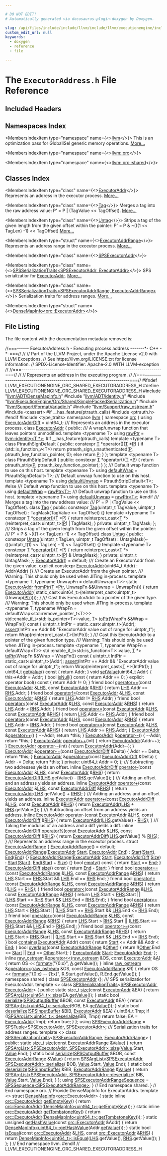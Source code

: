 ```yaml
---

# DO NOT EDIT!
# Automatically generated via docusaurus-plugin-doxygen by Doxygen.

slug: /api/files/include/include/llvm/include/llvm/executionengine/include/llvm/executionengine/orc/include/llvm/executionengine/orc/shared/executoraddress-h
custom_edit_url: null
keywords:
  - doxygen
  - reference
  - file

---
```





# The `ExecutorAddress.h` File Reference

<DoxygenPage pluginConfig={pluginConfig}>



## Included Headers

<IncludesList>
<IncludesListItem
  filePath="llvm/ADT/DenseMapInfo.h"
  permalink="/docs/api/files/include/include/llvm/include/llvm/adt/densemapinfo-h"
  isLocal="true" />
<IncludesListItem
  filePath="llvm/ADT/identity.h"
  permalink="/docs/api/files/include/include/llvm/include/llvm/adt/identity-h"
  isLocal="true" />
<IncludesListItem
  filePath="llvm/ExecutionEngine/Orc/Shared/SimplePackedSerialization.h"
  permalink="/docs/api/files/include/include/llvm/include/llvm/executionengine/include/llvm/executionengine/orc/include/llvm/executionengine/orc/shared/simplepackedserialization-h"
  isLocal="true" />
<IncludesListItem
  filePath="llvm/Support/FormatVariadic.h"
  permalink="/docs/api/files/include/include/llvm/include/llvm/support/formatvariadic-h"
  isLocal="true" />
<IncludesListItem
  filePath="llvm/Support/raw_ostream.h"
  permalink="/docs/api/files/include/include/llvm/include/llvm/support/raw-ostream-h"
  isLocal="true" />
<IncludesListItem
  filePath="cassert"
  permalink=""
  isLocal="false" />
<IncludesListItem
  filePath="type_traits"
  permalink=""
  isLocal="false" />
</IncludesList>

## Namespaces Index

<MembersIndex>

<MembersIndexItem
  type="namespace"
  name={<><a href="/docs/api/namespaces/llvm">llvm</a></>}>
This is an optimization pass for GlobalISel generic memory operations. <a href="/docs/api/namespaces/llvm/#details">More...</a>
</MembersIndexItem>

<MembersIndexItem
  type="namespace"
  name={<><a href="/docs/api/namespaces/llvm/orc">llvm::orc</a></>}>
</MembersIndexItem>

<MembersIndexItem
  type="namespace"
  name={<><a href="/docs/api/namespaces/llvm/orc/shared">llvm::orc::shared</a></>}>
</MembersIndexItem>

</MembersIndex>

## Classes Index

<MembersIndex>

<MembersIndexItem
  type="class"
  name={<><a href="/docs/api/classes/llvm/orc/executoraddr">ExecutorAddr</a></>}>
Represents an address in the executor process. <a href="/docs/api/classes/llvm/orc/executoraddr/#details">More...</a>
</MembersIndexItem>

<MembersIndexItem
  type="class"
  name={<><a href="/docs/api/classes/llvm/orc/executoraddr/tag">Tag</a></>}>
Merges a tag into the raw address value: P&#39; = P | (TagValue &lt;&lt; TagOffset). <a href="/docs/api/classes/llvm/orc/executoraddr/tag/#details">More...</a>
</MembersIndexItem>

<MembersIndexItem
  type="class"
  name={<><a href="/docs/api/classes/llvm/orc/executoraddr/untag">Untag</a></>}>
Strips a tag of the given length from the given offset within the pointer: P&#39; = P &amp; ~(((1 &lt;&lt; TagLen) -1) &lt;&lt; TagOffset) <a href="/docs/api/classes/llvm/orc/executoraddr/untag/#details">More...</a>
</MembersIndexItem>

<MembersIndexItem
  type="struct"
  name={<><a href="/docs/api/structs/llvm/orc/executoraddrrange">ExecutorAddrRange</a></>}>
Represents an address range in the exceutor process. <a href="/docs/api/structs/llvm/orc/executoraddrrange/#details">More...</a>
</MembersIndexItem>

<MembersIndexItem
  type="class"
  name={<><a href="/docs/api/classes/llvm/orc/shared/spsexecutoraddr">SPSExecutorAddr</a></>}>
</MembersIndexItem>

<MembersIndexItem
  type="class"
  name={<><a href="/docs/api/classes/llvm/orc/shared/spsserializationtraits-7c663d3ebf566f53b426b05f6555c600">SPSSerializationTraits&lt;SPSExecutorAddr, ExecutorAddr&gt;</a></>}>
SPS serializatior for <a href="/docs/api/classes/llvm/orc/executoraddr">ExecutorAddr</a>. <a href="/docs/api/classes/llvm/orc/shared/spsserializationtraits-7c663d3ebf566f53b426b05f6555c600/#details">More...</a>
</MembersIndexItem>

<MembersIndexItem
  type="class"
  name={<><a href="/docs/api/classes/llvm/orc/shared/spsserializationtraits-31e3dd6c5fee9a97ecd2d80646929061">SPSSerializationTraits&lt;SPSExecutorAddrRange, ExecutorAddrRange&gt;</a></>}>
Serialization traits for address ranges. <a href="/docs/api/classes/llvm/orc/shared/spsserializationtraits-31e3dd6c5fee9a97ecd2d80646929061/#details">More...</a>
</MembersIndexItem>

<MembersIndexItem
  type="struct"
  name={<><a href="/docs/api/structs/llvm/densemapinfo-a38f6a722ee6303b849007724d9da2bb">DenseMapInfo&lt;orc::ExecutorAddr&gt;</a></>}>
</MembersIndexItem>

</MembersIndex>


## File Listing

The file content with the documentation metadata removed is:

<ProgramListing>

<Link id="l00001" /><CodeLine lineNumber="1"><Highlight kind="comment">//===------ ExecutorAddress.h - Executing process address -------&#42;- C++ -&#42;-===//</Highlight><Highlight kind="normal"></Highlight></CodeLine>
<Link id="l00002" /><CodeLine lineNumber="2"><Highlight kind="normal"></Highlight><Highlight kind="comment">//</Highlight><Highlight kind="normal"></Highlight></CodeLine>
<Link id="l00003" /><CodeLine lineNumber="3"><Highlight kind="normal"></Highlight><Highlight kind="comment">// Part of the LLVM Project, under the Apache License v2.0 with LLVM Exceptions.</Highlight><Highlight kind="normal"></Highlight></CodeLine>
<Link id="l00004" /><CodeLine lineNumber="4"><Highlight kind="normal"></Highlight><Highlight kind="comment">// See https://llvm.org/LICENSE.txt for license information.</Highlight><Highlight kind="normal"></Highlight></CodeLine>
<Link id="l00005" /><CodeLine lineNumber="5"><Highlight kind="normal"></Highlight><Highlight kind="comment">// SPDX-License-Identifier: Apache-2.0 WITH LLVM-exception</Highlight><Highlight kind="normal"></Highlight></CodeLine>
<Link id="l00006" /><CodeLine lineNumber="6"><Highlight kind="normal"></Highlight><Highlight kind="comment">//</Highlight><Highlight kind="normal"></Highlight></CodeLine>
<Link id="l00007" /><CodeLine lineNumber="7"><Highlight kind="normal"></Highlight><Highlight kind="comment">//===----------------------------------------------------------------------===//</Highlight><Highlight kind="normal"></Highlight></CodeLine>
<Link id="l00008" /><CodeLine lineNumber="8"><Highlight kind="normal"></Highlight><Highlight kind="comment">//</Highlight><Highlight kind="normal"></Highlight></CodeLine>
<Link id="l00009" /><CodeLine lineNumber="9"><Highlight kind="normal"></Highlight><Highlight kind="comment">// Represents an address in the executing program.</Highlight><Highlight kind="normal"></Highlight></CodeLine>
<Link id="l00010" /><CodeLine lineNumber="10"><Highlight kind="normal"></Highlight><Highlight kind="comment">//</Highlight><Highlight kind="normal"></Highlight></CodeLine>
<Link id="l00011" /><CodeLine lineNumber="11"><Highlight kind="normal"></Highlight><Highlight kind="comment">//===----------------------------------------------------------------------===//</Highlight><Highlight kind="normal"></Highlight></CodeLine>
<Link id="l00012" /><CodeLine lineNumber="12"><Highlight kind="normal"></Highlight></CodeLine>
<Link id="l00013" /><CodeLine lineNumber="13"><Highlight kind="normal"></Highlight><Highlight kind="preprocessor">#ifndef LLVM&#95;EXECUTIONENGINE&#95;ORC&#95;SHARED&#95;EXECUTORADDRESS&#95;H</Highlight><Highlight kind="normal"></Highlight></CodeLine>
<Link id="l00014" /><CodeLine lineNumber="14"><Highlight kind="normal"></Highlight><Highlight kind="preprocessor">#define LLVM&#95;EXECUTIONENGINE&#95;ORC&#95;SHARED&#95;EXECUTORADDRESS&#95;H</Highlight><Highlight kind="normal"></Highlight></CodeLine>
<Link id="l00015" /><CodeLine lineNumber="15"><Highlight kind="normal"></Highlight></CodeLine>
<Link id="l00016" /><CodeLine lineNumber="16"><Highlight kind="normal"></Highlight><Highlight kind="preprocessor">#include &quot;<a href="/docs/api/files/include/include/llvm/include/llvm/adt/densemapinfo-h">llvm/ADT/DenseMapInfo.h</a>&quot;</Highlight><Highlight kind="normal"></Highlight></CodeLine>
<Link id="l00017" /><CodeLine lineNumber="17"><Highlight kind="normal"></Highlight><Highlight kind="preprocessor">#include &quot;<a href="/docs/api/files/include/include/llvm/include/llvm/adt/identity-h">llvm/ADT/identity.h</a>&quot;</Highlight><Highlight kind="normal"></Highlight></CodeLine>
<Link id="l00018" /><CodeLine lineNumber="18"><Highlight kind="normal"></Highlight><Highlight kind="preprocessor">#include &quot;<a href="/docs/api/files/include/include/llvm/include/llvm/executionengine/include/llvm/executionengine/orc/include/llvm/executionengine/orc/shared/simplepackedserialization-h">llvm/ExecutionEngine/Orc/Shared/SimplePackedSerialization.h</a>&quot;</Highlight><Highlight kind="normal"></Highlight></CodeLine>
<Link id="l00019" /><CodeLine lineNumber="19"><Highlight kind="normal"></Highlight><Highlight kind="preprocessor">#include &quot;<a href="/docs/api/files/include/include/llvm/include/llvm/support/formatvariadic-h">llvm/Support/FormatVariadic.h</a>&quot;</Highlight><Highlight kind="normal"></Highlight></CodeLine>
<Link id="l00020" /><CodeLine lineNumber="20"><Highlight kind="normal"></Highlight><Highlight kind="preprocessor">#include &quot;<a href="/docs/api/files/include/include/llvm/include/llvm/support/raw-ostream-h">llvm/Support/raw&#95;ostream.h</a>&quot;</Highlight><Highlight kind="normal"></Highlight></CodeLine>
<Link id="l00021" /><CodeLine lineNumber="21"><Highlight kind="normal"></Highlight></CodeLine>
<Link id="l00022" /><CodeLine lineNumber="22"><Highlight kind="normal"></Highlight><Highlight kind="preprocessor">#include &lt;cassert&gt;</Highlight><Highlight kind="normal"></Highlight></CodeLine>
<Link id="l00023" /><CodeLine lineNumber="23"><Highlight kind="normal"></Highlight><Highlight kind="preprocessor">#if &#95;&#95;has&#95;feature(ptrauth&#95;calls)</Highlight><Highlight kind="normal"></Highlight></CodeLine>
<Link id="l00024" /><CodeLine lineNumber="24"><Highlight kind="normal"></Highlight><Highlight kind="preprocessor">#include &lt;ptrauth.h&gt;</Highlight><Highlight kind="normal"></Highlight></CodeLine>
<Link id="l00025" /><CodeLine lineNumber="25"><Highlight kind="normal"></Highlight><Highlight kind="preprocessor">#endif</Highlight><Highlight kind="normal"></Highlight></CodeLine>
<Link id="l00026" /><CodeLine lineNumber="26"><Highlight kind="normal"></Highlight><Highlight kind="preprocessor">#include &lt;type&#95;traits&gt;</Highlight><Highlight kind="normal"></Highlight></CodeLine>
<Link id="l00027" /><CodeLine lineNumber="27"><Highlight kind="normal"></Highlight></CodeLine>
<Link id="l00028" /><CodeLine lineNumber="28"><Highlight kind="normal"></Highlight><Highlight kind="keyword">namespace </Highlight><Highlight kind="normal"><a href="/docs/api/namespaces/llvm">llvm</a> &#123;</Highlight></CodeLine>
<Link id="l00029" /><CodeLine lineNumber="29"><Highlight kind="normal"></Highlight><Highlight kind="keyword">namespace </Highlight><Highlight kind="normal"><a href="/docs/api/namespaces/llvm/orc">orc</a> &#123;</Highlight></CodeLine>
<Link id="l00030" /><CodeLine lineNumber="30"><Highlight kind="normal"></Highlight></CodeLine>
<Link id="l00031" /><CodeLine lineNumber="31" lineLink="/docs/api/namespaces/llvm/orc/#a59b5f232ad8ec6bf405ddc77c3d6d752"><Highlight kind="normal"></Highlight><Highlight kind="keyword">using </Highlight><Highlight kind="normal"><a href="/docs/api/namespaces/llvm/orc/#a59b5f232ad8ec6bf405ddc77c3d6d752">ExecutorAddrDiff</a> = uint64&#95;t;</Highlight></CodeLine>
<Link id="l00032" /><CodeLine lineNumber="32"><Highlight kind="normal"></Highlight><Highlight kind="comment"></Highlight></CodeLine>
<Link id="l00033" /><CodeLine lineNumber="33"><Highlight kind="comment">/// Represents an address in the executor process.</Highlight><Highlight kind="normal"></Highlight></CodeLine>
<Link id="l00034" /><CodeLine lineNumber="34" lineLink="/docs/api/classes/llvm/orc/executoraddr"><Highlight kind="normal"></Highlight><Highlight kind="keyword">class </Highlight><Highlight kind="normal"><a href="/docs/api/classes/llvm/orc/executoraddr/#addee789ebf3b73c88bfe5fba256042cb">ExecutorAddr</a> &#123;</Highlight></CodeLine>
<Link id="l00035" /><CodeLine lineNumber="35"><Highlight kind="normal"></Highlight><Highlight kind="keyword">public</Highlight><Highlight kind="normal">:</Highlight><Highlight kind="comment"></Highlight></CodeLine>
<Link id="l00036" /><CodeLine lineNumber="36"><Highlight kind="comment">  /// A wrap/unwrap function that leaves pointers unmodified.</Highlight><Highlight kind="normal"></Highlight></CodeLine>
<Link id="l00037" /><CodeLine lineNumber="37" lineLink="/docs/api/classes/llvm/orc/executoraddr/#a08c5e1385c9dbeb93ed92f693ff6eb6c"><Highlight kind="normal">  </Highlight><Highlight kind="keyword">template</Highlight><Highlight kind="normal"> &lt;</Highlight><Highlight kind="keyword">typename</Highlight><Highlight kind="normal"> T&gt; </Highlight><Highlight kind="keyword">using </Highlight><Highlight kind="normal"><a href="/docs/api/classes/llvm/orc/executoraddr/#a08c5e1385c9dbeb93ed92f693ff6eb6c">rawPtr</a> = <a href="/docs/api/structs/llvm/identity">llvm::identity&lt;T &#42;&gt;</a>;</Highlight></CodeLine>
<Link id="l00038" /><CodeLine lineNumber="38"><Highlight kind="normal"></Highlight></CodeLine>
<Link id="l00039" /><CodeLine lineNumber="39"><Highlight kind="normal"></Highlight><Highlight kind="preprocessor">#if &#95;&#95;has&#95;feature(ptrauth&#95;calls)</Highlight><Highlight kind="normal"></Highlight></CodeLine>
<Link id="l00040" /><CodeLine lineNumber="40"><Highlight kind="normal">  </Highlight><Highlight kind="keyword">template</Highlight><Highlight kind="normal"> &lt;</Highlight><Highlight kind="keyword">typename</Highlight><Highlight kind="normal"> T&gt; </Highlight><Highlight kind="keyword">class </Highlight><Highlight kind="normal">PtrauthSignDefault &#123;</Highlight></CodeLine>
<Link id="l00041" /><CodeLine lineNumber="41"><Highlight kind="normal">  </Highlight><Highlight kind="keyword">public</Highlight><Highlight kind="normal">:</Highlight></CodeLine>
<Link id="l00042" /><CodeLine lineNumber="42"><Highlight kind="normal">    </Highlight><Highlight kind="keyword">constexpr</Highlight><Highlight kind="normal"> <a href="/docs/api/files/lib/lib/target/lib/target/mips/mips16isellowering-cpp/#a0acb682b8260ab1c60b918599864e2e5">T</a> &#42;operator()(<a href="/docs/api/files/lib/lib/target/lib/target/mips/mips16isellowering-cpp/#a0acb682b8260ab1c60b918599864e2e5">T</a> &#42;<a href="/docs/api/files/lib/lib/option/option-cpp/#a04665169063c8ca1f2ea96c27fc7c2b2">P</a>) &#123;</Highlight></CodeLine>
<Link id="l00043" /><CodeLine lineNumber="43"><Highlight kind="normal">      </Highlight><Highlight kind="keywordflow">if</Highlight><Highlight kind="normal"> (std::is&#95;function&#95;v&lt;T&gt;)</Highlight></CodeLine>
<Link id="l00044" /><CodeLine lineNumber="44"><Highlight kind="normal">        </Highlight><Highlight kind="keywordflow">return</Highlight><Highlight kind="normal"> ptrauth&#95;sign&#95;unauthenticated(<a href="/docs/api/files/lib/lib/option/option-cpp/#a04665169063c8ca1f2ea96c27fc7c2b2">P</a>, ptrauth&#95;key&#95;function&#95;pointer, 0);</Highlight></CodeLine>
<Link id="l00045" /><CodeLine lineNumber="45"><Highlight kind="normal">      </Highlight><Highlight kind="keywordflow">else</Highlight><Highlight kind="normal"></Highlight></CodeLine>
<Link id="l00046" /><CodeLine lineNumber="46"><Highlight kind="normal">        </Highlight><Highlight kind="keywordflow">return</Highlight><Highlight kind="normal"> <a href="/docs/api/files/lib/lib/option/option-cpp/#a04665169063c8ca1f2ea96c27fc7c2b2">P</a>;</Highlight></CodeLine>
<Link id="l00047" /><CodeLine lineNumber="47"><Highlight kind="normal">    &#125;</Highlight></CodeLine>
<Link id="l00048" /><CodeLine lineNumber="48"><Highlight kind="normal">  &#125;;</Highlight></CodeLine>
<Link id="l00049" /><CodeLine lineNumber="49"><Highlight kind="normal"></Highlight></CodeLine>
<Link id="l00050" /><CodeLine lineNumber="50"><Highlight kind="normal">  </Highlight><Highlight kind="keyword">template</Highlight><Highlight kind="normal"> &lt;</Highlight><Highlight kind="keyword">typename</Highlight><Highlight kind="normal"> T&gt; </Highlight><Highlight kind="keyword">class </Highlight><Highlight kind="normal">PtrauthStripDefault &#123;</Highlight></CodeLine>
<Link id="l00051" /><CodeLine lineNumber="51"><Highlight kind="normal">  </Highlight><Highlight kind="keyword">public</Highlight><Highlight kind="normal">:</Highlight></CodeLine>
<Link id="l00052" /><CodeLine lineNumber="52"><Highlight kind="normal">    </Highlight><Highlight kind="keyword">constexpr</Highlight><Highlight kind="normal"> <a href="/docs/api/files/lib/lib/target/lib/target/mips/mips16isellowering-cpp/#a0acb682b8260ab1c60b918599864e2e5">T</a> &#42;operator()(<a href="/docs/api/files/lib/lib/target/lib/target/mips/mips16isellowering-cpp/#a0acb682b8260ab1c60b918599864e2e5">T</a> &#42;<a href="/docs/api/files/lib/lib/option/option-cpp/#a04665169063c8ca1f2ea96c27fc7c2b2">P</a>) &#123;</Highlight></CodeLine>
<Link id="l00053" /><CodeLine lineNumber="53"><Highlight kind="normal">      </Highlight><Highlight kind="keywordflow">return</Highlight><Highlight kind="normal"> ptrauth&#95;strip(<a href="/docs/api/files/lib/lib/option/option-cpp/#a04665169063c8ca1f2ea96c27fc7c2b2">P</a>, ptrauth&#95;key&#95;function&#95;pointer);</Highlight></CodeLine>
<Link id="l00054" /><CodeLine lineNumber="54"><Highlight kind="normal">    &#125;</Highlight></CodeLine>
<Link id="l00055" /><CodeLine lineNumber="55"><Highlight kind="normal">  &#125;;</Highlight></CodeLine>
<Link id="l00056" /><CodeLine lineNumber="56"><Highlight kind="normal"></Highlight><Highlight kind="comment"></Highlight></CodeLine>
<Link id="l00057" /><CodeLine lineNumber="57"><Highlight kind="comment">  /// Default wrap function to use on this host.</Highlight><Highlight kind="normal"></Highlight></CodeLine>
<Link id="l00058" /><CodeLine lineNumber="58"><Highlight kind="normal">  </Highlight><Highlight kind="keyword">template</Highlight><Highlight kind="normal"> &lt;</Highlight><Highlight kind="keyword">typename</Highlight><Highlight kind="normal"> T&gt; </Highlight><Highlight kind="keyword">using </Highlight><Highlight kind="normal"><a href="/docs/api/classes/llvm/orc/executoraddr/#a28b93ed546fe33e59ebe11a0d12e5de3">defaultWrap</a> = PtrauthSignDefault&lt;T&gt;;</Highlight></CodeLine>
<Link id="l00059" /><CodeLine lineNumber="59"><Highlight kind="normal"></Highlight><Highlight kind="comment"></Highlight></CodeLine>
<Link id="l00060" /><CodeLine lineNumber="60"><Highlight kind="comment">  /// Default unwrap function to use on this host.</Highlight><Highlight kind="normal"></Highlight></CodeLine>
<Link id="l00061" /><CodeLine lineNumber="61"><Highlight kind="normal">  </Highlight><Highlight kind="keyword">template</Highlight><Highlight kind="normal"> &lt;</Highlight><Highlight kind="keyword">typename</Highlight><Highlight kind="normal"> T&gt; </Highlight><Highlight kind="keyword">using </Highlight><Highlight kind="normal"><a href="/docs/api/classes/llvm/orc/executoraddr/#af035df00937f8e06a93bec7468dd124c">defaultUnwrap</a> = PtrauthStripDefault&lt;T&gt;;</Highlight></CodeLine>
<Link id="l00062" /><CodeLine lineNumber="62"><Highlight kind="normal"></Highlight></CodeLine>
<Link id="l00063" /><CodeLine lineNumber="63"><Highlight kind="normal"></Highlight><Highlight kind="preprocessor">#else</Highlight><Highlight kind="normal"></Highlight></CodeLine>
<Link id="l00064" /><CodeLine lineNumber="64"><Highlight kind="normal"></Highlight><Highlight kind="comment"></Highlight></CodeLine>
<Link id="l00065" /><CodeLine lineNumber="65"><Highlight kind="comment">  /// Default wrap function to use on this host.</Highlight><Highlight kind="normal"></Highlight></CodeLine>
<Link id="l00066" /><CodeLine lineNumber="66" lineLink="/docs/api/classes/llvm/orc/executoraddr/#a28b93ed546fe33e59ebe11a0d12e5de3"><Highlight kind="normal">  </Highlight><Highlight kind="keyword">template</Highlight><Highlight kind="normal"> &lt;</Highlight><Highlight kind="keyword">typename</Highlight><Highlight kind="normal"> T&gt; </Highlight><Highlight kind="keyword">using </Highlight><Highlight kind="normal"><a href="/docs/api/classes/llvm/orc/executoraddr/#a28b93ed546fe33e59ebe11a0d12e5de3">defaultWrap</a> = <a href="/docs/api/classes/llvm/orc/executoraddr/#a08c5e1385c9dbeb93ed92f693ff6eb6c">rawPtr&lt;T&gt;</a>;</Highlight></CodeLine>
<Link id="l00067" /><CodeLine lineNumber="67"><Highlight kind="normal"></Highlight><Highlight kind="comment"></Highlight></CodeLine>
<Link id="l00068" /><CodeLine lineNumber="68"><Highlight kind="comment">  /// Default unwrap function to use on this host.</Highlight><Highlight kind="normal"></Highlight></CodeLine>
<Link id="l00069" /><CodeLine lineNumber="69" lineLink="/docs/api/classes/llvm/orc/executoraddr/#af035df00937f8e06a93bec7468dd124c"><Highlight kind="normal">  </Highlight><Highlight kind="keyword">template</Highlight><Highlight kind="normal"> &lt;</Highlight><Highlight kind="keyword">typename</Highlight><Highlight kind="normal"> T&gt; </Highlight><Highlight kind="keyword">using </Highlight><Highlight kind="normal"><a href="/docs/api/classes/llvm/orc/executoraddr/#af035df00937f8e06a93bec7468dd124c">defaultUnwrap</a> = <a href="/docs/api/classes/llvm/orc/executoraddr/#a08c5e1385c9dbeb93ed92f693ff6eb6c">rawPtr&lt;T&gt;</a>;</Highlight></CodeLine>
<Link id="l00070" /><CodeLine lineNumber="70"><Highlight kind="normal"></Highlight></CodeLine>
<Link id="l00071" /><CodeLine lineNumber="71"><Highlight kind="normal"></Highlight><Highlight kind="preprocessor">#endif</Highlight><Highlight kind="normal"></Highlight></CodeLine>
<Link id="l00072" /><CodeLine lineNumber="72"><Highlight kind="normal"></Highlight><Highlight kind="comment"></Highlight></CodeLine>
<Link id="l00073" /><CodeLine lineNumber="73"><Highlight kind="comment">  /// Merges a tag into the raw address value:</Highlight></CodeLine>
<Link id="l00074" /><CodeLine lineNumber="74"><Highlight kind="comment">  ///   P&#39; = P | (TagValue &lt;&lt; TagOffset).</Highlight><Highlight kind="normal"></Highlight></CodeLine>
<Link id="l00075" /><CodeLine lineNumber="75" lineLink="/docs/api/classes/llvm/orc/executoraddr/tag"><Highlight kind="normal">  </Highlight><Highlight kind="keyword">class </Highlight><Highlight kind="normal"><a href="/docs/api/classes/llvm/orc/executoraddr/tag/#a4269b29a351d024334a45cb61d4daadd">Tag</a> &#123;</Highlight></CodeLine>
<Link id="l00076" /><CodeLine lineNumber="76"><Highlight kind="normal">  </Highlight><Highlight kind="keyword">public</Highlight><Highlight kind="normal">:</Highlight></CodeLine>
<Link id="l00077" /><CodeLine lineNumber="77" lineLink="/docs/api/classes/llvm/orc/executoraddr/tag/#a4269b29a351d024334a45cb61d4daadd"><Highlight kind="normal">    </Highlight><Highlight kind="keyword">constexpr</Highlight><Highlight kind="normal"> <a href="/docs/api/classes/llvm/orc/executoraddr/tag/#a4269b29a351d024334a45cb61d4daadd">Tag</a>(uintptr&#95;t TagValue, uintptr&#95;t TagOffset)</Highlight></CodeLine>
<Link id="l00078" /><CodeLine lineNumber="78"><Highlight kind="normal">        : TagMask(TagValue &lt;&lt; TagOffset) &#123;&#125;</Highlight></CodeLine>
<Link id="l00079" /><CodeLine lineNumber="79"><Highlight kind="normal"></Highlight></CodeLine>
<Link id="l00080" /><CodeLine lineNumber="80" lineLink="/docs/api/classes/llvm/orc/executoraddr/tag/#a87943a617c667a72151907dc544c411b"><Highlight kind="normal">    </Highlight><Highlight kind="keyword">template</Highlight><Highlight kind="normal"> &lt;</Highlight><Highlight kind="keyword">typename</Highlight><Highlight kind="normal"> T&gt; </Highlight><Highlight kind="keyword">constexpr</Highlight><Highlight kind="normal"> <a href="/docs/api/files/lib/lib/target/lib/target/mips/mips16isellowering-cpp/#a0acb682b8260ab1c60b918599864e2e5">T</a> &#42;<a href="/docs/api/classes/llvm/orc/executoraddr/tag/#a87943a617c667a72151907dc544c411b">operator()</a>(<a href="/docs/api/files/lib/lib/target/lib/target/mips/mips16isellowering-cpp/#a0acb682b8260ab1c60b918599864e2e5">T</a> &#42;<a href="/docs/api/files/lib/lib/option/option-cpp/#a04665169063c8ca1f2ea96c27fc7c2b2">P</a>) &#123;</Highlight></CodeLine>
<Link id="l00081" /><CodeLine lineNumber="81"><Highlight kind="normal">      </Highlight><Highlight kind="keywordflow">return</Highlight><Highlight kind="normal"> </Highlight><Highlight kind="keyword">reinterpret&#95;cast&lt;</Highlight><Highlight kind="normal"><a href="/docs/api/files/lib/lib/target/lib/target/mips/mips16isellowering-cpp/#a0acb682b8260ab1c60b918599864e2e5">T</a> &#42;</Highlight><Highlight kind="keyword">&gt;</Highlight><Highlight kind="normal">(</Highlight><Highlight kind="keyword">reinterpret&#95;cast&lt;</Highlight><Highlight kind="normal">uintptr&#95;t</Highlight><Highlight kind="keyword">&gt;</Highlight><Highlight kind="normal">(<a href="/docs/api/files/lib/lib/option/option-cpp/#a04665169063c8ca1f2ea96c27fc7c2b2">P</a>) | TagMask);</Highlight></CodeLine>
<Link id="l00082" /><CodeLine lineNumber="82"><Highlight kind="normal">    &#125;</Highlight></CodeLine>
<Link id="l00083" /><CodeLine lineNumber="83"><Highlight kind="normal"></Highlight></CodeLine>
<Link id="l00084" /><CodeLine lineNumber="84"><Highlight kind="normal">  </Highlight><Highlight kind="keyword">private</Highlight><Highlight kind="normal">:</Highlight></CodeLine>
<Link id="l00085" /><CodeLine lineNumber="85"><Highlight kind="normal">    uintptr&#95;t TagMask;</Highlight></CodeLine>
<Link id="l00086" /><CodeLine lineNumber="86"><Highlight kind="normal">  &#125;;</Highlight></CodeLine>
<Link id="l00087" /><CodeLine lineNumber="87"><Highlight kind="normal"></Highlight><Highlight kind="comment"></Highlight></CodeLine>
<Link id="l00088" /><CodeLine lineNumber="88"><Highlight kind="comment">  /// Strips a tag of the given length from the given offset within the pointer:</Highlight></CodeLine>
<Link id="l00089" /><CodeLine lineNumber="89"><Highlight kind="comment">  /// P&#39; = P &amp; ~(((1 &lt;&lt; TagLen) -1) &lt;&lt; TagOffset)</Highlight><Highlight kind="normal"></Highlight></CodeLine>
<Link id="l00090" /><CodeLine lineNumber="90" lineLink="/docs/api/classes/llvm/orc/executoraddr/untag"><Highlight kind="normal">  </Highlight><Highlight kind="keyword">class </Highlight><Highlight kind="normal"><a href="/docs/api/classes/llvm/orc/executoraddr/untag/#a43efa2d2cf732b483678d4299462102f">Untag</a> &#123;</Highlight></CodeLine>
<Link id="l00091" /><CodeLine lineNumber="91"><Highlight kind="normal">  </Highlight><Highlight kind="keyword">public</Highlight><Highlight kind="normal">:</Highlight></CodeLine>
<Link id="l00092" /><CodeLine lineNumber="92" lineLink="/docs/api/classes/llvm/orc/executoraddr/untag/#a43efa2d2cf732b483678d4299462102f"><Highlight kind="normal">    </Highlight><Highlight kind="keyword">constexpr</Highlight><Highlight kind="normal"> <a href="/docs/api/classes/llvm/orc/executoraddr/untag/#a43efa2d2cf732b483678d4299462102f">Untag</a>(uintptr&#95;t TagLen, uintptr&#95;t TagOffset)</Highlight></CodeLine>
<Link id="l00093" /><CodeLine lineNumber="93"><Highlight kind="normal">        : UntagMask(~(((uintptr&#95;t(1) &lt;&lt; TagLen) - 1) &lt;&lt; TagOffset)) &#123;&#125;</Highlight></CodeLine>
<Link id="l00094" /><CodeLine lineNumber="94"><Highlight kind="normal"></Highlight></CodeLine>
<Link id="l00095" /><CodeLine lineNumber="95" lineLink="/docs/api/classes/llvm/orc/executoraddr/untag/#ae9eefe071bb3be560b9ee04719fe5b61"><Highlight kind="normal">    </Highlight><Highlight kind="keyword">template</Highlight><Highlight kind="normal"> &lt;</Highlight><Highlight kind="keyword">typename</Highlight><Highlight kind="normal"> T&gt; </Highlight><Highlight kind="keyword">constexpr</Highlight><Highlight kind="normal"> <a href="/docs/api/files/lib/lib/target/lib/target/mips/mips16isellowering-cpp/#a0acb682b8260ab1c60b918599864e2e5">T</a> &#42;<a href="/docs/api/classes/llvm/orc/executoraddr/untag/#ae9eefe071bb3be560b9ee04719fe5b61">operator()</a>(<a href="/docs/api/files/lib/lib/target/lib/target/mips/mips16isellowering-cpp/#a0acb682b8260ab1c60b918599864e2e5">T</a> &#42;<a href="/docs/api/files/lib/lib/option/option-cpp/#a04665169063c8ca1f2ea96c27fc7c2b2">P</a>) &#123;</Highlight></CodeLine>
<Link id="l00096" /><CodeLine lineNumber="96"><Highlight kind="normal">      </Highlight><Highlight kind="keywordflow">return</Highlight><Highlight kind="normal"> </Highlight><Highlight kind="keyword">reinterpret&#95;cast&lt;</Highlight><Highlight kind="normal"><a href="/docs/api/files/lib/lib/target/lib/target/mips/mips16isellowering-cpp/#a0acb682b8260ab1c60b918599864e2e5">T</a> &#42;</Highlight><Highlight kind="keyword">&gt;</Highlight><Highlight kind="normal">(</Highlight><Highlight kind="keyword">reinterpret&#95;cast&lt;</Highlight><Highlight kind="normal">uintptr&#95;t</Highlight><Highlight kind="keyword">&gt;</Highlight><Highlight kind="normal">(<a href="/docs/api/files/lib/lib/option/option-cpp/#a04665169063c8ca1f2ea96c27fc7c2b2">P</a>) &amp; UntagMask);</Highlight></CodeLine>
<Link id="l00097" /><CodeLine lineNumber="97"><Highlight kind="normal">    &#125;</Highlight></CodeLine>
<Link id="l00098" /><CodeLine lineNumber="98"><Highlight kind="normal"></Highlight></CodeLine>
<Link id="l00099" /><CodeLine lineNumber="99"><Highlight kind="normal">  </Highlight><Highlight kind="keyword">private</Highlight><Highlight kind="normal">:</Highlight></CodeLine>
<Link id="l00100" /><CodeLine lineNumber="100"><Highlight kind="normal">    uintptr&#95;t UntagMask;</Highlight></CodeLine>
<Link id="l00101" /><CodeLine lineNumber="101"><Highlight kind="normal">  &#125;;</Highlight></CodeLine>
<Link id="l00102" /><CodeLine lineNumber="102"><Highlight kind="normal"></Highlight></CodeLine>
<Link id="l00103" /><CodeLine lineNumber="103" lineLink="/docs/api/classes/llvm/orc/executoraddr/#addee789ebf3b73c88bfe5fba256042cb"><Highlight kind="normal">  <a href="/docs/api/classes/llvm/orc/executoraddr/#addee789ebf3b73c88bfe5fba256042cb">ExecutorAddr</a>() = </Highlight><Highlight kind="keywordflow">default</Highlight><Highlight kind="normal">;</Highlight></CodeLine>
<Link id="l00104" /><CodeLine lineNumber="104"><Highlight kind="normal"></Highlight><Highlight kind="comment"></Highlight></CodeLine>
<Link id="l00105" /><CodeLine lineNumber="105"><Highlight kind="comment">  /// Create an ExecutorAddr from the given value.</Highlight><Highlight kind="normal"></Highlight></CodeLine>
<Link id="l00106" /><CodeLine lineNumber="106" lineLink="/docs/api/classes/llvm/orc/executoraddr/#a982e9c72bd028ab6758fe5f5c72bbf38"><Highlight kind="normal">  </Highlight><Highlight kind="keyword">explicit</Highlight><Highlight kind="normal"> </Highlight><Highlight kind="keyword">constexpr</Highlight><Highlight kind="normal"> <a href="/docs/api/classes/llvm/orc/executoraddr/#a982e9c72bd028ab6758fe5f5c72bbf38">ExecutorAddr</a>(uint64&#95;t Addr) : Addr(Addr) &#123;&#125;</Highlight></CodeLine>
<Link id="l00107" /><CodeLine lineNumber="107"><Highlight kind="normal"></Highlight><Highlight kind="comment"></Highlight></CodeLine>
<Link id="l00108" /><CodeLine lineNumber="108"><Highlight kind="comment">  /// Create an ExecutorAddr from the given pointer.</Highlight></CodeLine>
<Link id="l00109" /><CodeLine lineNumber="109"><Highlight kind="comment">  /// Warning: This should only be used when JITing in-process.</Highlight><Highlight kind="normal"></Highlight></CodeLine>
<Link id="l00110" /><CodeLine lineNumber="110"><Highlight kind="normal">  </Highlight><Highlight kind="keyword">template</Highlight><Highlight kind="normal"> &lt;</Highlight><Highlight kind="keyword">typename</Highlight><Highlight kind="normal"> T, </Highlight><Highlight kind="keyword">typename</Highlight><Highlight kind="normal"> UnwrapFn = defaultUnwrap&lt;T&gt;&gt;</Highlight></CodeLine>
<Link id="l00111" /><CodeLine lineNumber="111" lineLink="/docs/api/classes/llvm/orc/executoraddr/#a8adb0ae35f7e95c960c86cfe19bc7215"><Highlight kind="normal">  </Highlight><Highlight kind="keyword">static</Highlight><Highlight kind="normal"> <a href="/docs/api/classes/llvm/orc/executoraddr/#addee789ebf3b73c88bfe5fba256042cb">ExecutorAddr</a> <a href="/docs/api/classes/llvm/orc/executoraddr/#a8adb0ae35f7e95c960c86cfe19bc7215">fromPtr</a>(<a href="/docs/api/files/lib/lib/target/lib/target/mips/mips16isellowering-cpp/#a0acb682b8260ab1c60b918599864e2e5">T</a> &#42;<a href="/docs/api/files/lib/lib/analysis/targetlibraryinfo-cpp/#aca185e6d0e9f423dbb24440206454872a11dbf501abf829b3ab7049c2d3a8a053">Ptr</a>, UnwrapFn &amp;&amp;Unwrap = UnwrapFn()) &#123;</Highlight></CodeLine>
<Link id="l00112" /><CodeLine lineNumber="112"><Highlight kind="normal">    </Highlight><Highlight kind="keywordflow">return</Highlight><Highlight kind="normal"> <a href="/docs/api/classes/llvm/orc/executoraddr/#addee789ebf3b73c88bfe5fba256042cb">ExecutorAddr</a>(</Highlight></CodeLine>
<Link id="l00113" /><CodeLine lineNumber="113"><Highlight kind="normal">        </Highlight><Highlight kind="keyword">static&#95;cast&lt;</Highlight><Highlight kind="normal">uint64&#95;t</Highlight><Highlight kind="keyword">&gt;</Highlight><Highlight kind="normal">(</Highlight><Highlight kind="keyword">reinterpret&#95;cast&lt;</Highlight><Highlight kind="normal">uintptr&#95;t</Highlight><Highlight kind="keyword">&gt;</Highlight><Highlight kind="normal">(Unwrap(<a href="/docs/api/files/lib/lib/analysis/targetlibraryinfo-cpp/#aca185e6d0e9f423dbb24440206454872a11dbf501abf829b3ab7049c2d3a8a053">Ptr</a>))));</Highlight></CodeLine>
<Link id="l00114" /><CodeLine lineNumber="114"><Highlight kind="normal">  &#125;</Highlight></CodeLine>
<Link id="l00115" /><CodeLine lineNumber="115"><Highlight kind="normal"></Highlight><Highlight kind="comment"></Highlight></CodeLine>
<Link id="l00116" /><CodeLine lineNumber="116"><Highlight kind="comment">  /// Cast this ExecutorAddr to a pointer of the given type.</Highlight></CodeLine>
<Link id="l00117" /><CodeLine lineNumber="117"><Highlight kind="comment">  /// Warning: This should only be used when JITing in-process.</Highlight><Highlight kind="normal"></Highlight></CodeLine>
<Link id="l00118" /><CodeLine lineNumber="118"><Highlight kind="normal">  </Highlight><Highlight kind="keyword">template</Highlight><Highlight kind="normal"> &lt;</Highlight><Highlight kind="keyword">typename</Highlight><Highlight kind="normal"> T, </Highlight><Highlight kind="keyword">typename</Highlight><Highlight kind="normal"> WrapFn = defaultWrap&lt;std::remove&#95;po</Highlight><Highlight kind="keywordtype">int</Highlight><Highlight kind="normal">er&#95;t&lt;T&gt;&gt;&gt;</Highlight></CodeLine>
<Link id="l00119" /><CodeLine lineNumber="119"><Highlight kind="normal">  std::enable&#95;if&#95;t&lt;std::is&#95;pointer&lt;T&gt;::value, <a href="/docs/api/files/lib/lib/target/lib/target/mips/mips16isellowering-cpp/#a0acb682b8260ab1c60b918599864e2e5">T</a>&gt;</Highlight></CodeLine>
<Link id="l00120" /><CodeLine lineNumber="120" lineLink="/docs/api/classes/llvm/orc/executoraddr/#af5df5d5fa49d180d3ca3de567f60de79"><Highlight kind="normal">  <a href="/docs/api/classes/llvm/orc/executoraddr/#af5df5d5fa49d180d3ca3de567f60de79">toPtr</a>(WrapFn &amp;&amp;Wrap = WrapFn())</Highlight><Highlight kind="keyword"> const </Highlight><Highlight kind="normal">&#123;</Highlight></CodeLine>
<Link id="l00121" /><CodeLine lineNumber="121"><Highlight kind="normal">    uintptr&#95;t IntPtr = </Highlight><Highlight kind="keyword">static&#95;cast&lt;</Highlight><Highlight kind="normal">uintptr&#95;t</Highlight><Highlight kind="keyword">&gt;</Highlight><Highlight kind="normal">(Addr);</Highlight></CodeLine>
<Link id="l00122" /><CodeLine lineNumber="122"><Highlight kind="normal">    <a href="/docs/api/files/lib/lib/target/lib/target/amdgpu/silowercontrolflow-cpp/#a4868c5d81c5ccc98c47aeab6244346a0">assert</a>(IntPtr == Addr &amp;&amp; </Highlight><Highlight kind="stringliteral">&quot;ExecutorAddr value out of range for uintptr&#95;t&quot;</Highlight><Highlight kind="normal">);</Highlight></CodeLine>
<Link id="l00123" /><CodeLine lineNumber="123"><Highlight kind="normal">    </Highlight><Highlight kind="keywordflow">return</Highlight><Highlight kind="normal"> Wrap(</Highlight><Highlight kind="keyword">reinterpret&#95;cast&lt;</Highlight><Highlight kind="normal"><a href="/docs/api/files/lib/lib/target/lib/target/mips/mips16isellowering-cpp/#a0acb682b8260ab1c60b918599864e2e5">T</a></Highlight><Highlight kind="keyword">&gt;</Highlight><Highlight kind="normal">(IntPtr));</Highlight></CodeLine>
<Link id="l00124" /><CodeLine lineNumber="124"><Highlight kind="normal">  &#125;</Highlight></CodeLine>
<Link id="l00125" /><CodeLine lineNumber="125"><Highlight kind="normal"></Highlight><Highlight kind="comment"></Highlight></CodeLine>
<Link id="l00126" /><CodeLine lineNumber="126"><Highlight kind="comment">  /// Cast this ExecutorAddr to a pointer of the given function type.</Highlight></CodeLine>
<Link id="l00127" /><CodeLine lineNumber="127"><Highlight kind="comment">  /// Warning: This should only be used when JITing in-process.</Highlight><Highlight kind="normal"></Highlight></CodeLine>
<Link id="l00128" /><CodeLine lineNumber="128"><Highlight kind="normal">  </Highlight><Highlight kind="keyword">template</Highlight><Highlight kind="normal"> &lt;</Highlight><Highlight kind="keyword">typename</Highlight><Highlight kind="normal"> T, </Highlight><Highlight kind="keyword">typename</Highlight><Highlight kind="normal"> WrapFn = defaultWrap&lt;T&gt;&gt;</Highlight></CodeLine>
<Link id="l00129" /><CodeLine lineNumber="129"><Highlight kind="normal">  std::enable&#95;if&#95;t&lt;std::is&#95;function&lt;T&gt;::value, <a href="/docs/api/files/lib/lib/target/lib/target/mips/mips16isellowering-cpp/#a0acb682b8260ab1c60b918599864e2e5">T</a> &#42;&gt;</Highlight></CodeLine>
<Link id="l00130" /><CodeLine lineNumber="130" lineLink="/docs/api/classes/llvm/orc/executoraddr/#a60f74e5a67f055b8e04b9a553a88d28f"><Highlight kind="normal">  <a href="/docs/api/classes/llvm/orc/executoraddr/#a60f74e5a67f055b8e04b9a553a88d28f">toPtr</a>(WrapFn &amp;&amp;Wrap = WrapFn())</Highlight><Highlight kind="keyword"> const </Highlight><Highlight kind="normal">&#123;</Highlight></CodeLine>
<Link id="l00131" /><CodeLine lineNumber="131"><Highlight kind="normal">    uintptr&#95;t IntPtr = </Highlight><Highlight kind="keyword">static&#95;cast&lt;</Highlight><Highlight kind="normal">uintptr&#95;t</Highlight><Highlight kind="keyword">&gt;</Highlight><Highlight kind="normal">(Addr);</Highlight></CodeLine>
<Link id="l00132" /><CodeLine lineNumber="132"><Highlight kind="normal">    <a href="/docs/api/files/lib/lib/target/lib/target/amdgpu/silowercontrolflow-cpp/#a4868c5d81c5ccc98c47aeab6244346a0">assert</a>(IntPtr == Addr &amp;&amp; </Highlight><Highlight kind="stringliteral">&quot;ExecutorAddr value out of range for uintptr&#95;t&quot;</Highlight><Highlight kind="normal">);</Highlight></CodeLine>
<Link id="l00133" /><CodeLine lineNumber="133"><Highlight kind="normal">    </Highlight><Highlight kind="keywordflow">return</Highlight><Highlight kind="normal"> Wrap(</Highlight><Highlight kind="keyword">reinterpret&#95;cast&lt;</Highlight><Highlight kind="normal"><a href="/docs/api/files/lib/lib/target/lib/target/mips/mips16isellowering-cpp/#a0acb682b8260ab1c60b918599864e2e5">T</a> &#42;</Highlight><Highlight kind="keyword">&gt;</Highlight><Highlight kind="normal">(IntPtr));</Highlight></CodeLine>
<Link id="l00134" /><CodeLine lineNumber="134"><Highlight kind="normal">  &#125;</Highlight></CodeLine>
<Link id="l00135" /><CodeLine lineNumber="135"><Highlight kind="normal"></Highlight></CodeLine>
<Link id="l00136" /><CodeLine lineNumber="136" lineLink="/docs/api/classes/llvm/orc/executoraddr/#a4ee908fb9052f020e3c50e3f1a7d81c5"><Highlight kind="normal">  uint64&#95;t <a href="/docs/api/classes/llvm/orc/executoraddr/#a4ee908fb9052f020e3c50e3f1a7d81c5">getValue</a>()</Highlight><Highlight kind="keyword"> const </Highlight><Highlight kind="normal">&#123; </Highlight><Highlight kind="keywordflow">return</Highlight><Highlight kind="normal"> Addr; &#125;</Highlight></CodeLine>
<Link id="l00137" /><CodeLine lineNumber="137" lineLink="/docs/api/classes/llvm/orc/executoraddr/#a515ee8bc22e39503d6d5af160be64f26"><Highlight kind="normal">  </Highlight><Highlight kind="keywordtype">void</Highlight><Highlight kind="normal"> <a href="/docs/api/classes/llvm/orc/executoraddr/#a515ee8bc22e39503d6d5af160be64f26">setValue</a>(uint64&#95;t Addr) &#123; this-&gt;Addr = Addr; &#125;</Highlight></CodeLine>
<Link id="l00138" /><CodeLine lineNumber="138" lineLink="/docs/api/classes/llvm/orc/executoraddr/#a66da62fbedcae290389c622ed09b0d55"><Highlight kind="normal">  </Highlight><Highlight kind="keywordtype">bool</Highlight><Highlight kind="normal"> <a href="/docs/api/classes/llvm/orc/executoraddr/#a66da62fbedcae290389c622ed09b0d55">isNull</a>()</Highlight><Highlight kind="keyword"> const </Highlight><Highlight kind="normal">&#123; </Highlight><Highlight kind="keywordflow">return</Highlight><Highlight kind="normal"> Addr == 0; &#125;</Highlight></CodeLine>
<Link id="l00139" /><CodeLine lineNumber="139"><Highlight kind="normal"></Highlight></CodeLine>
<Link id="l00140" /><CodeLine lineNumber="140" lineLink="/docs/api/classes/llvm/orc/executoraddr/#a47b9146227646207a138c6d0dda12b5d"><Highlight kind="normal">  </Highlight><Highlight kind="keyword">explicit</Highlight><Highlight kind="normal"> </Highlight><Highlight kind="keyword">operator</Highlight><Highlight kind="normal"> bool()</Highlight><Highlight kind="keyword"> const </Highlight><Highlight kind="normal">&#123; </Highlight><Highlight kind="keywordflow">return</Highlight><Highlight kind="normal"> Addr != 0; &#125;</Highlight></CodeLine>
<Link id="l00141" /><CodeLine lineNumber="141"><Highlight kind="normal"></Highlight></CodeLine>
<Link id="l00142" /><CodeLine lineNumber="142" lineLink="/docs/api/classes/llvm/orc/executoraddr/#a40a1afbe7c379378f3b16cb93997f3ae"><Highlight kind="normal">  </Highlight><Highlight kind="keyword">friend</Highlight><Highlight kind="normal"> </Highlight><Highlight kind="keywordtype">bool</Highlight><Highlight kind="normal"> <a href="/docs/api/classes/llvm/orc/executoraddr/#a40a1afbe7c379378f3b16cb93997f3ae">operator==</a>(</Highlight><Highlight kind="keyword">const</Highlight><Highlight kind="normal"> <a href="/docs/api/classes/llvm/orc/executoraddr/#addee789ebf3b73c88bfe5fba256042cb">ExecutorAddr</a> &amp;<a href="/docs/api/files/lib/lib/target/lib/target/x86/x86partialreduction-cpp/#a9e1483f7215664a2315c53c3558d9a8d">LHS</a>, </Highlight><Highlight kind="keyword">const</Highlight><Highlight kind="normal"> <a href="/docs/api/classes/llvm/orc/executoraddr/#addee789ebf3b73c88bfe5fba256042cb">ExecutorAddr</a> &amp;<a href="/docs/api/files/lib/lib/target/lib/target/x86/x86partialreduction-cpp/#a87b8bfbbe9d8f7146d7f20a5fb42efd0">RHS</a>) &#123;</Highlight></CodeLine>
<Link id="l00143" /><CodeLine lineNumber="143"><Highlight kind="normal">    </Highlight><Highlight kind="keywordflow">return</Highlight><Highlight kind="normal"> <a href="/docs/api/files/lib/lib/target/lib/target/x86/x86partialreduction-cpp/#a9e1483f7215664a2315c53c3558d9a8d">LHS</a>.Addr == <a href="/docs/api/files/lib/lib/target/lib/target/x86/x86partialreduction-cpp/#a87b8bfbbe9d8f7146d7f20a5fb42efd0">RHS</a>.Addr;</Highlight></CodeLine>
<Link id="l00144" /><CodeLine lineNumber="144"><Highlight kind="normal">  &#125;</Highlight></CodeLine>
<Link id="l00145" /><CodeLine lineNumber="145"><Highlight kind="normal"></Highlight></CodeLine>
<Link id="l00146" /><CodeLine lineNumber="146" lineLink="/docs/api/classes/llvm/orc/executoraddr/#af2f70bd6c87e4898715792b31b70abcf"><Highlight kind="normal">  </Highlight><Highlight kind="keyword">friend</Highlight><Highlight kind="normal"> </Highlight><Highlight kind="keywordtype">bool</Highlight><Highlight kind="normal"> <a href="/docs/api/classes/llvm/orc/executoraddr/#af2f70bd6c87e4898715792b31b70abcf">operator!=</a>(</Highlight><Highlight kind="keyword">const</Highlight><Highlight kind="normal"> <a href="/docs/api/classes/llvm/orc/executoraddr/#addee789ebf3b73c88bfe5fba256042cb">ExecutorAddr</a> &amp;<a href="/docs/api/files/lib/lib/target/lib/target/x86/x86partialreduction-cpp/#a9e1483f7215664a2315c53c3558d9a8d">LHS</a>, </Highlight><Highlight kind="keyword">const</Highlight><Highlight kind="normal"> <a href="/docs/api/classes/llvm/orc/executoraddr/#addee789ebf3b73c88bfe5fba256042cb">ExecutorAddr</a> &amp;<a href="/docs/api/files/lib/lib/target/lib/target/x86/x86partialreduction-cpp/#a87b8bfbbe9d8f7146d7f20a5fb42efd0">RHS</a>) &#123;</Highlight></CodeLine>
<Link id="l00147" /><CodeLine lineNumber="147"><Highlight kind="normal">    </Highlight><Highlight kind="keywordflow">return</Highlight><Highlight kind="normal"> <a href="/docs/api/files/lib/lib/target/lib/target/x86/x86partialreduction-cpp/#a9e1483f7215664a2315c53c3558d9a8d">LHS</a>.Addr != <a href="/docs/api/files/lib/lib/target/lib/target/x86/x86partialreduction-cpp/#a87b8bfbbe9d8f7146d7f20a5fb42efd0">RHS</a>.Addr;</Highlight></CodeLine>
<Link id="l00148" /><CodeLine lineNumber="148"><Highlight kind="normal">  &#125;</Highlight></CodeLine>
<Link id="l00149" /><CodeLine lineNumber="149"><Highlight kind="normal"></Highlight></CodeLine>
<Link id="l00150" /><CodeLine lineNumber="150" lineLink="/docs/api/classes/llvm/orc/executoraddr/#ab7911c5530d17010ffe2fb162b57bf1e"><Highlight kind="normal">  </Highlight><Highlight kind="keyword">friend</Highlight><Highlight kind="normal"> </Highlight><Highlight kind="keywordtype">bool</Highlight><Highlight kind="normal"> <a href="/docs/api/classes/llvm/orc/executoraddr/#ab7911c5530d17010ffe2fb162b57bf1e">operator&lt;</a>(</Highlight><Highlight kind="keyword">const</Highlight><Highlight kind="normal"> <a href="/docs/api/classes/llvm/orc/executoraddr/#addee789ebf3b73c88bfe5fba256042cb">ExecutorAddr</a> &amp;<a href="/docs/api/files/lib/lib/target/lib/target/x86/x86partialreduction-cpp/#a9e1483f7215664a2315c53c3558d9a8d">LHS</a>, </Highlight><Highlight kind="keyword">const</Highlight><Highlight kind="normal"> <a href="/docs/api/classes/llvm/orc/executoraddr/#addee789ebf3b73c88bfe5fba256042cb">ExecutorAddr</a> &amp;<a href="/docs/api/files/lib/lib/target/lib/target/x86/x86partialreduction-cpp/#a87b8bfbbe9d8f7146d7f20a5fb42efd0">RHS</a>) &#123;</Highlight></CodeLine>
<Link id="l00151" /><CodeLine lineNumber="151"><Highlight kind="normal">    </Highlight><Highlight kind="keywordflow">return</Highlight><Highlight kind="normal"> <a href="/docs/api/files/lib/lib/target/lib/target/x86/x86partialreduction-cpp/#a9e1483f7215664a2315c53c3558d9a8d">LHS</a>.Addr &lt; <a href="/docs/api/files/lib/lib/target/lib/target/x86/x86partialreduction-cpp/#a87b8bfbbe9d8f7146d7f20a5fb42efd0">RHS</a>.Addr;</Highlight></CodeLine>
<Link id="l00152" /><CodeLine lineNumber="152"><Highlight kind="normal">  &#125;</Highlight></CodeLine>
<Link id="l00153" /><CodeLine lineNumber="153"><Highlight kind="normal"></Highlight></CodeLine>
<Link id="l00154" /><CodeLine lineNumber="154" lineLink="/docs/api/classes/llvm/orc/executoraddr/#aad1720b996e49206f0a9f31d944485ba"><Highlight kind="normal">  </Highlight><Highlight kind="keyword">friend</Highlight><Highlight kind="normal"> </Highlight><Highlight kind="keywordtype">bool</Highlight><Highlight kind="normal"> <a href="/docs/api/classes/llvm/orc/executoraddr/#aad1720b996e49206f0a9f31d944485ba">operator&lt;=</a>(</Highlight><Highlight kind="keyword">const</Highlight><Highlight kind="normal"> <a href="/docs/api/classes/llvm/orc/executoraddr/#addee789ebf3b73c88bfe5fba256042cb">ExecutorAddr</a> &amp;<a href="/docs/api/files/lib/lib/target/lib/target/x86/x86partialreduction-cpp/#a9e1483f7215664a2315c53c3558d9a8d">LHS</a>, </Highlight><Highlight kind="keyword">const</Highlight><Highlight kind="normal"> <a href="/docs/api/classes/llvm/orc/executoraddr/#addee789ebf3b73c88bfe5fba256042cb">ExecutorAddr</a> &amp;<a href="/docs/api/files/lib/lib/target/lib/target/x86/x86partialreduction-cpp/#a87b8bfbbe9d8f7146d7f20a5fb42efd0">RHS</a>) &#123;</Highlight></CodeLine>
<Link id="l00155" /><CodeLine lineNumber="155"><Highlight kind="normal">    </Highlight><Highlight kind="keywordflow">return</Highlight><Highlight kind="normal"> <a href="/docs/api/files/lib/lib/target/lib/target/x86/x86partialreduction-cpp/#a9e1483f7215664a2315c53c3558d9a8d">LHS</a>.Addr &lt;= <a href="/docs/api/files/lib/lib/target/lib/target/x86/x86partialreduction-cpp/#a87b8bfbbe9d8f7146d7f20a5fb42efd0">RHS</a>.Addr;</Highlight></CodeLine>
<Link id="l00156" /><CodeLine lineNumber="156"><Highlight kind="normal">  &#125;</Highlight></CodeLine>
<Link id="l00157" /><CodeLine lineNumber="157"><Highlight kind="normal"></Highlight></CodeLine>
<Link id="l00158" /><CodeLine lineNumber="158" lineLink="/docs/api/classes/llvm/orc/executoraddr/#a876db71ca04f15442e02acfc0a542eb6"><Highlight kind="normal">  </Highlight><Highlight kind="keyword">friend</Highlight><Highlight kind="normal"> </Highlight><Highlight kind="keywordtype">bool</Highlight><Highlight kind="normal"> <a href="/docs/api/classes/llvm/orc/executoraddr/#a876db71ca04f15442e02acfc0a542eb6">operator&gt;</a>(</Highlight><Highlight kind="keyword">const</Highlight><Highlight kind="normal"> <a href="/docs/api/classes/llvm/orc/executoraddr/#addee789ebf3b73c88bfe5fba256042cb">ExecutorAddr</a> &amp;<a href="/docs/api/files/lib/lib/target/lib/target/x86/x86partialreduction-cpp/#a9e1483f7215664a2315c53c3558d9a8d">LHS</a>, </Highlight><Highlight kind="keyword">const</Highlight><Highlight kind="normal"> <a href="/docs/api/classes/llvm/orc/executoraddr/#addee789ebf3b73c88bfe5fba256042cb">ExecutorAddr</a> &amp;<a href="/docs/api/files/lib/lib/target/lib/target/x86/x86partialreduction-cpp/#a87b8bfbbe9d8f7146d7f20a5fb42efd0">RHS</a>) &#123;</Highlight></CodeLine>
<Link id="l00159" /><CodeLine lineNumber="159"><Highlight kind="normal">    </Highlight><Highlight kind="keywordflow">return</Highlight><Highlight kind="normal"> <a href="/docs/api/files/lib/lib/target/lib/target/x86/x86partialreduction-cpp/#a9e1483f7215664a2315c53c3558d9a8d">LHS</a>.Addr &gt; <a href="/docs/api/files/lib/lib/target/lib/target/x86/x86partialreduction-cpp/#a87b8bfbbe9d8f7146d7f20a5fb42efd0">RHS</a>.Addr;</Highlight></CodeLine>
<Link id="l00160" /><CodeLine lineNumber="160"><Highlight kind="normal">  &#125;</Highlight></CodeLine>
<Link id="l00161" /><CodeLine lineNumber="161"><Highlight kind="normal"></Highlight></CodeLine>
<Link id="l00162" /><CodeLine lineNumber="162" lineLink="/docs/api/classes/llvm/orc/executoraddr/#a93181f4fcf2d0bb5270822fab3bcf464"><Highlight kind="normal">  </Highlight><Highlight kind="keyword">friend</Highlight><Highlight kind="normal"> </Highlight><Highlight kind="keywordtype">bool</Highlight><Highlight kind="normal"> <a href="/docs/api/classes/llvm/orc/executoraddr/#a93181f4fcf2d0bb5270822fab3bcf464">operator&gt;=</a>(</Highlight><Highlight kind="keyword">const</Highlight><Highlight kind="normal"> <a href="/docs/api/classes/llvm/orc/executoraddr/#addee789ebf3b73c88bfe5fba256042cb">ExecutorAddr</a> &amp;<a href="/docs/api/files/lib/lib/target/lib/target/x86/x86partialreduction-cpp/#a9e1483f7215664a2315c53c3558d9a8d">LHS</a>, </Highlight><Highlight kind="keyword">const</Highlight><Highlight kind="normal"> <a href="/docs/api/classes/llvm/orc/executoraddr/#addee789ebf3b73c88bfe5fba256042cb">ExecutorAddr</a> &amp;<a href="/docs/api/files/lib/lib/target/lib/target/x86/x86partialreduction-cpp/#a87b8bfbbe9d8f7146d7f20a5fb42efd0">RHS</a>) &#123;</Highlight></CodeLine>
<Link id="l00163" /><CodeLine lineNumber="163"><Highlight kind="normal">    </Highlight><Highlight kind="keywordflow">return</Highlight><Highlight kind="normal"> <a href="/docs/api/files/lib/lib/target/lib/target/x86/x86partialreduction-cpp/#a9e1483f7215664a2315c53c3558d9a8d">LHS</a>.Addr &gt;= <a href="/docs/api/files/lib/lib/target/lib/target/x86/x86partialreduction-cpp/#a87b8bfbbe9d8f7146d7f20a5fb42efd0">RHS</a>.Addr;</Highlight></CodeLine>
<Link id="l00164" /><CodeLine lineNumber="164"><Highlight kind="normal">  &#125;</Highlight></CodeLine>
<Link id="l00165" /><CodeLine lineNumber="165"><Highlight kind="normal"></Highlight></CodeLine>
<Link id="l00166" /><CodeLine lineNumber="166" lineLink="/docs/api/classes/llvm/orc/executoraddr/#a2d9165f6b1fd5bbaedd8fe5a9d368855"><Highlight kind="normal">  <a href="/docs/api/classes/llvm/orc/executoraddr/#addee789ebf3b73c88bfe5fba256042cb">ExecutorAddr</a> &amp;<a href="/docs/api/classes/llvm/orc/executoraddr/#a2d9165f6b1fd5bbaedd8fe5a9d368855">operator++</a>() &#123;</Highlight></CodeLine>
<Link id="l00167" /><CodeLine lineNumber="167"><Highlight kind="normal">    ++Addr;</Highlight></CodeLine>
<Link id="l00168" /><CodeLine lineNumber="168"><Highlight kind="normal">    </Highlight><Highlight kind="keywordflow">return</Highlight><Highlight kind="normal"> &#42;</Highlight><Highlight kind="keyword">this</Highlight><Highlight kind="normal">;</Highlight></CodeLine>
<Link id="l00169" /><CodeLine lineNumber="169"><Highlight kind="normal">  &#125;</Highlight></CodeLine>
<Link id="l00170" /><CodeLine lineNumber="170" lineLink="/docs/api/classes/llvm/orc/executoraddr/#a942d040a8ecfd173f45860874c58365d"><Highlight kind="normal">  <a href="/docs/api/classes/llvm/orc/executoraddr/#addee789ebf3b73c88bfe5fba256042cb">ExecutorAddr</a> &amp;<a href="/docs/api/classes/llvm/orc/executoraddr/#a942d040a8ecfd173f45860874c58365d">operator--</a>() &#123;</Highlight></CodeLine>
<Link id="l00171" /><CodeLine lineNumber="171"><Highlight kind="normal">    --Addr;</Highlight></CodeLine>
<Link id="l00172" /><CodeLine lineNumber="172"><Highlight kind="normal">    </Highlight><Highlight kind="keywordflow">return</Highlight><Highlight kind="normal"> &#42;</Highlight><Highlight kind="keyword">this</Highlight><Highlight kind="normal">;</Highlight></CodeLine>
<Link id="l00173" /><CodeLine lineNumber="173"><Highlight kind="normal">  &#125;</Highlight></CodeLine>
<Link id="l00174" /><CodeLine lineNumber="174" lineLink="/docs/api/classes/llvm/orc/executoraddr/#a6f63225f588de33ff1f40cce9a51e5d6"><Highlight kind="normal">  <a href="/docs/api/classes/llvm/orc/executoraddr/#addee789ebf3b73c88bfe5fba256042cb">ExecutorAddr</a> <a href="/docs/api/classes/llvm/orc/executoraddr/#a6f63225f588de33ff1f40cce9a51e5d6">operator++</a>(</Highlight><Highlight kind="keywordtype">int</Highlight><Highlight kind="normal">) &#123; </Highlight><Highlight kind="keywordflow">return</Highlight><Highlight kind="normal"> <a href="/docs/api/classes/llvm/orc/executoraddr/#addee789ebf3b73c88bfe5fba256042cb">ExecutorAddr</a>(Addr++); &#125;</Highlight></CodeLine>
<Link id="l00175" /><CodeLine lineNumber="175" lineLink="/docs/api/classes/llvm/orc/executoraddr/#a430aa3e2bf458dd041cf0670dc5fce74"><Highlight kind="normal">  <a href="/docs/api/classes/llvm/orc/executoraddr/#addee789ebf3b73c88bfe5fba256042cb">ExecutorAddr</a> <a href="/docs/api/classes/llvm/orc/executoraddr/#a430aa3e2bf458dd041cf0670dc5fce74">operator--</a>(</Highlight><Highlight kind="keywordtype">int</Highlight><Highlight kind="normal">) &#123; </Highlight><Highlight kind="keywordflow">return</Highlight><Highlight kind="normal"> <a href="/docs/api/classes/llvm/orc/executoraddr/#addee789ebf3b73c88bfe5fba256042cb">ExecutorAddr</a>(Addr--); &#125;</Highlight></CodeLine>
<Link id="l00176" /><CodeLine lineNumber="176"><Highlight kind="normal"></Highlight></CodeLine>
<Link id="l00177" /><CodeLine lineNumber="177" lineLink="/docs/api/classes/llvm/orc/executoraddr/#abb9c297934ef332a5ab2884b3db9c476"><Highlight kind="normal">  <a href="/docs/api/classes/llvm/orc/executoraddr/#addee789ebf3b73c88bfe5fba256042cb">ExecutorAddr</a> &amp;<a href="/docs/api/classes/llvm/orc/executoraddr/#abb9c297934ef332a5ab2884b3db9c476">operator+=</a>(</Highlight><Highlight kind="keyword">const</Highlight><Highlight kind="normal"> <a href="/docs/api/namespaces/llvm/orc/#a59b5f232ad8ec6bf405ddc77c3d6d752">ExecutorAddrDiff</a> &amp;Delta) &#123;</Highlight></CodeLine>
<Link id="l00178" /><CodeLine lineNumber="178"><Highlight kind="normal">    Addr += Delta;</Highlight></CodeLine>
<Link id="l00179" /><CodeLine lineNumber="179"><Highlight kind="normal">    </Highlight><Highlight kind="keywordflow">return</Highlight><Highlight kind="normal"> &#42;</Highlight><Highlight kind="keyword">this</Highlight><Highlight kind="normal">;</Highlight></CodeLine>
<Link id="l00180" /><CodeLine lineNumber="180"><Highlight kind="normal">  &#125;</Highlight></CodeLine>
<Link id="l00181" /><CodeLine lineNumber="181"><Highlight kind="normal"></Highlight></CodeLine>
<Link id="l00182" /><CodeLine lineNumber="182" lineLink="/docs/api/classes/llvm/orc/executoraddr/#a44dca1baa190dc4957cba6957e76aa26"><Highlight kind="normal">  <a href="/docs/api/classes/llvm/orc/executoraddr/#addee789ebf3b73c88bfe5fba256042cb">ExecutorAddr</a> &amp;<a href="/docs/api/classes/llvm/orc/executoraddr/#a44dca1baa190dc4957cba6957e76aa26">operator-=</a>(</Highlight><Highlight kind="keyword">const</Highlight><Highlight kind="normal"> <a href="/docs/api/namespaces/llvm/orc/#a59b5f232ad8ec6bf405ddc77c3d6d752">ExecutorAddrDiff</a> &amp;Delta) &#123;</Highlight></CodeLine>
<Link id="l00183" /><CodeLine lineNumber="183"><Highlight kind="normal">    Addr -= Delta;</Highlight></CodeLine>
<Link id="l00184" /><CodeLine lineNumber="184"><Highlight kind="normal">    </Highlight><Highlight kind="keywordflow">return</Highlight><Highlight kind="normal"> &#42;</Highlight><Highlight kind="keyword">this</Highlight><Highlight kind="normal">;</Highlight></CodeLine>
<Link id="l00185" /><CodeLine lineNumber="185"><Highlight kind="normal">  &#125;</Highlight></CodeLine>
<Link id="l00186" /><CodeLine lineNumber="186"><Highlight kind="normal"></Highlight></CodeLine>
<Link id="l00187" /><CodeLine lineNumber="187"><Highlight kind="normal"></Highlight><Highlight kind="keyword">private</Highlight><Highlight kind="normal">:</Highlight></CodeLine>
<Link id="l00188" /><CodeLine lineNumber="188"><Highlight kind="normal">  uint64&#95;t Addr = 0;</Highlight></CodeLine>
<Link id="l00189" /><CodeLine lineNumber="189"><Highlight kind="normal">&#125;;</Highlight></CodeLine>
<Link id="l00190" /><CodeLine lineNumber="190"><Highlight kind="normal"></Highlight><Highlight kind="comment"></Highlight></CodeLine>
<Link id="l00191" /><CodeLine lineNumber="191"><Highlight kind="comment">/// Subtracting two addresses yields an offset.</Highlight><Highlight kind="normal"></Highlight></CodeLine>
<Link id="l00192" /><CodeLine lineNumber="192" lineLink="/docs/api/namespaces/llvm/orc/#a6a132619f8b7ad63a329bb9253952934"><Highlight kind="normal"></Highlight><Highlight kind="keyword">inline</Highlight><Highlight kind="normal"> <a href="/docs/api/namespaces/llvm/orc/#a59b5f232ad8ec6bf405ddc77c3d6d752">ExecutorAddrDiff</a> <a href="/docs/api/namespaces/llvm/orc/#a6a132619f8b7ad63a329bb9253952934">operator-</a>(</Highlight><Highlight kind="keyword">const</Highlight><Highlight kind="normal"> <a href="/docs/api/classes/llvm/orc/executoraddr">ExecutorAddr</a> &amp;<a href="/docs/api/files/lib/lib/target/lib/target/x86/x86partialreduction-cpp/#a9e1483f7215664a2315c53c3558d9a8d">LHS</a>,</Highlight></CodeLine>
<Link id="l00193" /><CodeLine lineNumber="193"><Highlight kind="normal">                                  </Highlight><Highlight kind="keyword">const</Highlight><Highlight kind="normal"> <a href="/docs/api/classes/llvm/orc/executoraddr">ExecutorAddr</a> &amp;<a href="/docs/api/files/lib/lib/target/lib/target/x86/x86partialreduction-cpp/#a87b8bfbbe9d8f7146d7f20a5fb42efd0">RHS</a>) &#123;</Highlight></CodeLine>
<Link id="l00194" /><CodeLine lineNumber="194"><Highlight kind="normal">  </Highlight><Highlight kind="keywordflow">return</Highlight><Highlight kind="normal"> <a href="/docs/api/namespaces/llvm/orc/#a59b5f232ad8ec6bf405ddc77c3d6d752">ExecutorAddrDiff</a>(<a href="/docs/api/files/lib/lib/target/lib/target/x86/x86partialreduction-cpp/#a9e1483f7215664a2315c53c3558d9a8d">LHS</a>.getValue() - <a href="/docs/api/files/lib/lib/target/lib/target/x86/x86partialreduction-cpp/#a87b8bfbbe9d8f7146d7f20a5fb42efd0">RHS</a>.getValue());</Highlight></CodeLine>
<Link id="l00195" /><CodeLine lineNumber="195"><Highlight kind="normal">&#125;</Highlight></CodeLine>
<Link id="l00196" /><CodeLine lineNumber="196"><Highlight kind="normal"></Highlight><Highlight kind="comment"></Highlight></CodeLine>
<Link id="l00197" /><CodeLine lineNumber="197"><Highlight kind="comment">/// Adding an offset and an address yields an address.</Highlight><Highlight kind="normal"></Highlight></CodeLine>
<Link id="l00198" /><CodeLine lineNumber="198" lineLink="/docs/api/namespaces/llvm/orc/#a2483fc935c3be44187687189f9daed41"><Highlight kind="normal"></Highlight><Highlight kind="keyword">inline</Highlight><Highlight kind="normal"> <a href="/docs/api/classes/llvm/orc/executoraddr">ExecutorAddr</a> <a href="/docs/api/namespaces/llvm/orc/#a2483fc935c3be44187687189f9daed41">operator+</a>(</Highlight><Highlight kind="keyword">const</Highlight><Highlight kind="normal"> <a href="/docs/api/classes/llvm/orc/executoraddr">ExecutorAddr</a> &amp;<a href="/docs/api/files/lib/lib/target/lib/target/x86/x86partialreduction-cpp/#a9e1483f7215664a2315c53c3558d9a8d">LHS</a>,</Highlight></CodeLine>
<Link id="l00199" /><CodeLine lineNumber="199"><Highlight kind="normal">                              </Highlight><Highlight kind="keyword">const</Highlight><Highlight kind="normal"> <a href="/docs/api/namespaces/llvm/orc/#a59b5f232ad8ec6bf405ddc77c3d6d752">ExecutorAddrDiff</a> &amp;<a href="/docs/api/files/lib/lib/target/lib/target/x86/x86partialreduction-cpp/#a87b8bfbbe9d8f7146d7f20a5fb42efd0">RHS</a>) &#123;</Highlight></CodeLine>
<Link id="l00200" /><CodeLine lineNumber="200"><Highlight kind="normal">  </Highlight><Highlight kind="keywordflow">return</Highlight><Highlight kind="normal"> <a href="/docs/api/classes/llvm/orc/executoraddr">ExecutorAddr</a>(<a href="/docs/api/files/lib/lib/target/lib/target/x86/x86partialreduction-cpp/#a9e1483f7215664a2315c53c3558d9a8d">LHS</a>.getValue() + <a href="/docs/api/files/lib/lib/target/lib/target/x86/x86partialreduction-cpp/#a87b8bfbbe9d8f7146d7f20a5fb42efd0">RHS</a>);</Highlight></CodeLine>
<Link id="l00201" /><CodeLine lineNumber="201"><Highlight kind="normal">&#125;</Highlight></CodeLine>
<Link id="l00202" /><CodeLine lineNumber="202"><Highlight kind="normal"></Highlight><Highlight kind="comment"></Highlight></CodeLine>
<Link id="l00203" /><CodeLine lineNumber="203"><Highlight kind="comment">/// Adding an address and an offset yields an address.</Highlight><Highlight kind="normal"></Highlight></CodeLine>
<Link id="l00204" /><CodeLine lineNumber="204" lineLink="/docs/api/namespaces/llvm/orc/#a7bc69f69f3adb860b3973931328921ae"><Highlight kind="normal"></Highlight><Highlight kind="keyword">inline</Highlight><Highlight kind="normal"> <a href="/docs/api/classes/llvm/orc/executoraddr">ExecutorAddr</a> <a href="/docs/api/namespaces/llvm/orc/#a2483fc935c3be44187687189f9daed41">operator+</a>(</Highlight><Highlight kind="keyword">const</Highlight><Highlight kind="normal"> <a href="/docs/api/namespaces/llvm/orc/#a59b5f232ad8ec6bf405ddc77c3d6d752">ExecutorAddrDiff</a> &amp;<a href="/docs/api/files/lib/lib/target/lib/target/x86/x86partialreduction-cpp/#a9e1483f7215664a2315c53c3558d9a8d">LHS</a>,</Highlight></CodeLine>
<Link id="l00205" /><CodeLine lineNumber="205"><Highlight kind="normal">                              </Highlight><Highlight kind="keyword">const</Highlight><Highlight kind="normal"> <a href="/docs/api/classes/llvm/orc/executoraddr">ExecutorAddr</a> &amp;<a href="/docs/api/files/lib/lib/target/lib/target/x86/x86partialreduction-cpp/#a87b8bfbbe9d8f7146d7f20a5fb42efd0">RHS</a>) &#123;</Highlight></CodeLine>
<Link id="l00206" /><CodeLine lineNumber="206"><Highlight kind="normal">  </Highlight><Highlight kind="keywordflow">return</Highlight><Highlight kind="normal"> <a href="/docs/api/classes/llvm/orc/executoraddr">ExecutorAddr</a>(<a href="/docs/api/files/lib/lib/target/lib/target/x86/x86partialreduction-cpp/#a9e1483f7215664a2315c53c3558d9a8d">LHS</a> + <a href="/docs/api/files/lib/lib/target/lib/target/x86/x86partialreduction-cpp/#a87b8bfbbe9d8f7146d7f20a5fb42efd0">RHS</a>.getValue());</Highlight></CodeLine>
<Link id="l00207" /><CodeLine lineNumber="207"><Highlight kind="normal">&#125;</Highlight></CodeLine>
<Link id="l00208" /><CodeLine lineNumber="208"><Highlight kind="normal"></Highlight><Highlight kind="comment"></Highlight></CodeLine>
<Link id="l00209" /><CodeLine lineNumber="209"><Highlight kind="comment">/// Subtracting an offset from an address yields an address.</Highlight><Highlight kind="normal"></Highlight></CodeLine>
<Link id="l00210" /><CodeLine lineNumber="210" lineLink="/docs/api/namespaces/llvm/orc/#adab05f9820fb6596c466f9c8a049cf6f"><Highlight kind="normal"></Highlight><Highlight kind="keyword">inline</Highlight><Highlight kind="normal"> <a href="/docs/api/classes/llvm/orc/executoraddr">ExecutorAddr</a> <a href="/docs/api/namespaces/llvm/orc/#a6a132619f8b7ad63a329bb9253952934">operator-</a>(</Highlight><Highlight kind="keyword">const</Highlight><Highlight kind="normal"> <a href="/docs/api/classes/llvm/orc/executoraddr">ExecutorAddr</a> &amp;<a href="/docs/api/files/lib/lib/target/lib/target/x86/x86partialreduction-cpp/#a9e1483f7215664a2315c53c3558d9a8d">LHS</a>,</Highlight></CodeLine>
<Link id="l00211" /><CodeLine lineNumber="211"><Highlight kind="normal">                              </Highlight><Highlight kind="keyword">const</Highlight><Highlight kind="normal"> <a href="/docs/api/namespaces/llvm/orc/#a59b5f232ad8ec6bf405ddc77c3d6d752">ExecutorAddrDiff</a> &amp;<a href="/docs/api/files/lib/lib/target/lib/target/x86/x86partialreduction-cpp/#a87b8bfbbe9d8f7146d7f20a5fb42efd0">RHS</a>) &#123;</Highlight></CodeLine>
<Link id="l00212" /><CodeLine lineNumber="212"><Highlight kind="normal">  </Highlight><Highlight kind="keywordflow">return</Highlight><Highlight kind="normal"> <a href="/docs/api/classes/llvm/orc/executoraddr">ExecutorAddr</a>(<a href="/docs/api/files/lib/lib/target/lib/target/x86/x86partialreduction-cpp/#a9e1483f7215664a2315c53c3558d9a8d">LHS</a>.getValue() - <a href="/docs/api/files/lib/lib/target/lib/target/x86/x86partialreduction-cpp/#a87b8bfbbe9d8f7146d7f20a5fb42efd0">RHS</a>);</Highlight></CodeLine>
<Link id="l00213" /><CodeLine lineNumber="213"><Highlight kind="normal">&#125;</Highlight></CodeLine>
<Link id="l00214" /><CodeLine lineNumber="214"><Highlight kind="normal"></Highlight><Highlight kind="comment"></Highlight></CodeLine>
<Link id="l00215" /><CodeLine lineNumber="215"><Highlight kind="comment">/// Taking the modulus of an address and a diff yields a diff.</Highlight><Highlight kind="normal"></Highlight></CodeLine>
<Link id="l00216" /><CodeLine lineNumber="216" lineLink="/docs/api/namespaces/llvm/orc/#a0844b35ec74ce53d8c99046b01f79552"><Highlight kind="normal"></Highlight><Highlight kind="keyword">inline</Highlight><Highlight kind="normal"> <a href="/docs/api/namespaces/llvm/orc/#a59b5f232ad8ec6bf405ddc77c3d6d752">ExecutorAddrDiff</a> <a href="/docs/api/namespaces/llvm/orc/#a0844b35ec74ce53d8c99046b01f79552">operator%</a>(</Highlight><Highlight kind="keyword">const</Highlight><Highlight kind="normal"> <a href="/docs/api/classes/llvm/orc/executoraddr">ExecutorAddr</a> &amp;<a href="/docs/api/files/lib/lib/target/lib/target/x86/x86partialreduction-cpp/#a9e1483f7215664a2315c53c3558d9a8d">LHS</a>,</Highlight></CodeLine>
<Link id="l00217" /><CodeLine lineNumber="217"><Highlight kind="normal">                                  </Highlight><Highlight kind="keyword">const</Highlight><Highlight kind="normal"> <a href="/docs/api/namespaces/llvm/orc/#a59b5f232ad8ec6bf405ddc77c3d6d752">ExecutorAddrDiff</a> &amp;<a href="/docs/api/files/lib/lib/target/lib/target/x86/x86partialreduction-cpp/#a87b8bfbbe9d8f7146d7f20a5fb42efd0">RHS</a>) &#123;</Highlight></CodeLine>
<Link id="l00218" /><CodeLine lineNumber="218"><Highlight kind="normal">  </Highlight><Highlight kind="keywordflow">return</Highlight><Highlight kind="normal"> <a href="/docs/api/namespaces/llvm/orc/#a59b5f232ad8ec6bf405ddc77c3d6d752">ExecutorAddrDiff</a>(<a href="/docs/api/files/lib/lib/target/lib/target/x86/x86partialreduction-cpp/#a9e1483f7215664a2315c53c3558d9a8d">LHS</a>.getValue() % <a href="/docs/api/files/lib/lib/target/lib/target/x86/x86partialreduction-cpp/#a87b8bfbbe9d8f7146d7f20a5fb42efd0">RHS</a>);</Highlight></CodeLine>
<Link id="l00219" /><CodeLine lineNumber="219"><Highlight kind="normal">&#125;</Highlight></CodeLine>
<Link id="l00220" /><CodeLine lineNumber="220"><Highlight kind="normal"></Highlight><Highlight kind="comment"></Highlight></CodeLine>
<Link id="l00221" /><CodeLine lineNumber="221"><Highlight kind="comment">/// Represents an address range in the exceutor process.</Highlight><Highlight kind="normal"></Highlight></CodeLine>
<Link id="l00222" /><CodeLine lineNumber="222" lineLink="/docs/api/structs/llvm/orc/executoraddrrange"><Highlight kind="normal"></Highlight><Highlight kind="keyword">struct </Highlight><Highlight kind="normal"><a href="/docs/api/structs/llvm/orc/executoraddrrange/#a8e6a4e649ea37cc482ff4f17bb37c06f">ExecutorAddrRange</a> &#123;</Highlight></CodeLine>
<Link id="l00223" /><CodeLine lineNumber="223" lineLink="/docs/api/structs/llvm/orc/executoraddrrange/#a8e6a4e649ea37cc482ff4f17bb37c06f"><Highlight kind="normal">  <a href="/docs/api/structs/llvm/orc/executoraddrrange/#a8e6a4e649ea37cc482ff4f17bb37c06f">ExecutorAddrRange</a>() = </Highlight><Highlight kind="keywordflow">default</Highlight><Highlight kind="normal">;</Highlight></CodeLine>
<Link id="l00224" /><CodeLine lineNumber="224" lineLink="/docs/api/structs/llvm/orc/executoraddrrange/#a7924340acca67f8d09294dd5b1c07868"><Highlight kind="normal">  <a href="/docs/api/structs/llvm/orc/executoraddrrange/#a7924340acca67f8d09294dd5b1c07868">ExecutorAddrRange</a>(<a href="/docs/api/classes/llvm/orc/executoraddr">ExecutorAddr</a> <a href="/docs/api/structs/llvm/orc/executoraddrrange/#a3bdf4fc0018782943ace850c8aeaaa69">Start</a>, <a href="/docs/api/classes/llvm/orc/executoraddr">ExecutorAddr</a> <a href="/docs/api/structs/llvm/orc/executoraddrrange/#aeed60c665dca5f54b7646357371d6cb2">End</a>)</Highlight></CodeLine>
<Link id="l00225" /><CodeLine lineNumber="225"><Highlight kind="normal">      : <a href="/docs/api/structs/llvm/orc/executoraddrrange/#a3bdf4fc0018782943ace850c8aeaaa69">Start</a>(<a href="/docs/api/structs/llvm/orc/executoraddrrange/#a3bdf4fc0018782943ace850c8aeaaa69">Start</a>), <a href="/docs/api/structs/llvm/orc/executoraddrrange/#aeed60c665dca5f54b7646357371d6cb2">End</a>(<a href="/docs/api/structs/llvm/orc/executoraddrrange/#aeed60c665dca5f54b7646357371d6cb2">End</a>) &#123;&#125;</Highlight></CodeLine>
<Link id="l00226" /><CodeLine lineNumber="226" lineLink="/docs/api/structs/llvm/orc/executoraddrrange/#a83922c9e94b5c90ca2685a401cda0cc9"><Highlight kind="normal">  <a href="/docs/api/structs/llvm/orc/executoraddrrange/#a83922c9e94b5c90ca2685a401cda0cc9">ExecutorAddrRange</a>(<a href="/docs/api/classes/llvm/orc/executoraddr">ExecutorAddr</a> <a href="/docs/api/structs/llvm/orc/executoraddrrange/#a3bdf4fc0018782943ace850c8aeaaa69">Start</a>, <a href="/docs/api/namespaces/llvm/orc/#a59b5f232ad8ec6bf405ddc77c3d6d752">ExecutorAddrDiff</a> <a href="/docs/api/files/lib/lib/analysis/inlineorder-cpp/#a7ee6f0cb51c3b9056199e9a0001fe8c3a6f6cb72d544962fa333e2e34ce64f719">Size</a>)</Highlight></CodeLine>
<Link id="l00227" /><CodeLine lineNumber="227"><Highlight kind="normal">      : <a href="/docs/api/structs/llvm/orc/executoraddrrange/#a3bdf4fc0018782943ace850c8aeaaa69">Start</a>(<a href="/docs/api/structs/llvm/orc/executoraddrrange/#a3bdf4fc0018782943ace850c8aeaaa69">Start</a>), <a href="/docs/api/structs/llvm/orc/executoraddrrange/#aeed60c665dca5f54b7646357371d6cb2">End</a>(<a href="/docs/api/structs/llvm/orc/executoraddrrange/#a3bdf4fc0018782943ace850c8aeaaa69">Start</a> + <a href="/docs/api/files/lib/lib/analysis/inlineorder-cpp/#a7ee6f0cb51c3b9056199e9a0001fe8c3a6f6cb72d544962fa333e2e34ce64f719">Size</a>) &#123;&#125;</Highlight></CodeLine>
<Link id="l00228" /><CodeLine lineNumber="228"><Highlight kind="normal"></Highlight></CodeLine>
<Link id="l00229" /><CodeLine lineNumber="229" lineLink="/docs/api/structs/llvm/orc/executoraddrrange/#a1499cfc155304deba85e0ef92ede92f4"><Highlight kind="normal">  </Highlight><Highlight kind="keywordtype">bool</Highlight><Highlight kind="normal"> <a href="/docs/api/structs/llvm/orc/executoraddrrange/#a1499cfc155304deba85e0ef92ede92f4">empty</a>()</Highlight><Highlight kind="keyword"> const </Highlight><Highlight kind="normal">&#123; </Highlight><Highlight kind="keywordflow">return</Highlight><Highlight kind="normal"> <a href="/docs/api/structs/llvm/orc/executoraddrrange/#a3bdf4fc0018782943ace850c8aeaaa69">Start</a> == <a href="/docs/api/structs/llvm/orc/executoraddrrange/#aeed60c665dca5f54b7646357371d6cb2">End</a>; &#125;</Highlight></CodeLine>
<Link id="l00230" /><CodeLine lineNumber="230" lineLink="/docs/api/structs/llvm/orc/executoraddrrange/#aad27b268dbe68646bb2fd5e46a4527ba"><Highlight kind="normal">  <a href="/docs/api/namespaces/llvm/orc/#a59b5f232ad8ec6bf405ddc77c3d6d752">ExecutorAddrDiff</a> <a href="/docs/api/structs/llvm/orc/executoraddrrange/#aad27b268dbe68646bb2fd5e46a4527ba">size</a>()</Highlight><Highlight kind="keyword"> const </Highlight><Highlight kind="normal">&#123; </Highlight><Highlight kind="keywordflow">return</Highlight><Highlight kind="normal"> <a href="/docs/api/structs/llvm/orc/executoraddrrange/#aeed60c665dca5f54b7646357371d6cb2">End</a> - <a href="/docs/api/structs/llvm/orc/executoraddrrange/#a3bdf4fc0018782943ace850c8aeaaa69">Start</a>; &#125;</Highlight></CodeLine>
<Link id="l00231" /><CodeLine lineNumber="231"><Highlight kind="normal"></Highlight></CodeLine>
<Link id="l00232" /><CodeLine lineNumber="232" lineLink="/docs/api/structs/llvm/orc/executoraddrrange/#a3068aae1c9658ef2236fcbd92b93dba1"><Highlight kind="normal">  </Highlight><Highlight kind="keyword">friend</Highlight><Highlight kind="normal"> </Highlight><Highlight kind="keywordtype">bool</Highlight><Highlight kind="normal"> <a href="/docs/api/structs/llvm/orc/executoraddrrange/#a3068aae1c9658ef2236fcbd92b93dba1">operator==</a>(</Highlight><Highlight kind="keyword">const</Highlight><Highlight kind="normal"> <a href="/docs/api/structs/llvm/orc/executoraddrrange/#a8e6a4e649ea37cc482ff4f17bb37c06f">ExecutorAddrRange</a> &amp;<a href="/docs/api/files/lib/lib/target/lib/target/x86/x86partialreduction-cpp/#a9e1483f7215664a2315c53c3558d9a8d">LHS</a>,</Highlight></CodeLine>
<Link id="l00233" /><CodeLine lineNumber="233"><Highlight kind="normal">                         </Highlight><Highlight kind="keyword">const</Highlight><Highlight kind="normal"> <a href="/docs/api/structs/llvm/orc/executoraddrrange/#a8e6a4e649ea37cc482ff4f17bb37c06f">ExecutorAddrRange</a> &amp;<a href="/docs/api/files/lib/lib/target/lib/target/x86/x86partialreduction-cpp/#a87b8bfbbe9d8f7146d7f20a5fb42efd0">RHS</a>) &#123;</Highlight></CodeLine>
<Link id="l00234" /><CodeLine lineNumber="234"><Highlight kind="normal">    </Highlight><Highlight kind="keywordflow">return</Highlight><Highlight kind="normal"> <a href="/docs/api/files/lib/lib/target/lib/target/x86/x86partialreduction-cpp/#a9e1483f7215664a2315c53c3558d9a8d">LHS</a>.Start == <a href="/docs/api/files/lib/lib/target/lib/target/x86/x86partialreduction-cpp/#a87b8bfbbe9d8f7146d7f20a5fb42efd0">RHS</a>.Start &amp;&amp; <a href="/docs/api/files/lib/lib/target/lib/target/x86/x86partialreduction-cpp/#a9e1483f7215664a2315c53c3558d9a8d">LHS</a>.End == <a href="/docs/api/files/lib/lib/target/lib/target/x86/x86partialreduction-cpp/#a87b8bfbbe9d8f7146d7f20a5fb42efd0">RHS</a>.End;</Highlight></CodeLine>
<Link id="l00235" /><CodeLine lineNumber="235"><Highlight kind="normal">  &#125;</Highlight></CodeLine>
<Link id="l00236" /><CodeLine lineNumber="236" lineLink="/docs/api/structs/llvm/orc/executoraddrrange/#a7a84c3b5d8e1f500565d24d90652313f"><Highlight kind="normal">  </Highlight><Highlight kind="keyword">friend</Highlight><Highlight kind="normal"> </Highlight><Highlight kind="keywordtype">bool</Highlight><Highlight kind="normal"> <a href="/docs/api/structs/llvm/orc/executoraddrrange/#a7a84c3b5d8e1f500565d24d90652313f">operator!=</a>(</Highlight><Highlight kind="keyword">const</Highlight><Highlight kind="normal"> <a href="/docs/api/structs/llvm/orc/executoraddrrange/#a8e6a4e649ea37cc482ff4f17bb37c06f">ExecutorAddrRange</a> &amp;<a href="/docs/api/files/lib/lib/target/lib/target/x86/x86partialreduction-cpp/#a9e1483f7215664a2315c53c3558d9a8d">LHS</a>,</Highlight></CodeLine>
<Link id="l00237" /><CodeLine lineNumber="237"><Highlight kind="normal">                         </Highlight><Highlight kind="keyword">const</Highlight><Highlight kind="normal"> <a href="/docs/api/structs/llvm/orc/executoraddrrange/#a8e6a4e649ea37cc482ff4f17bb37c06f">ExecutorAddrRange</a> &amp;<a href="/docs/api/files/lib/lib/target/lib/target/x86/x86partialreduction-cpp/#a87b8bfbbe9d8f7146d7f20a5fb42efd0">RHS</a>) &#123;</Highlight></CodeLine>
<Link id="l00238" /><CodeLine lineNumber="238"><Highlight kind="normal">    </Highlight><Highlight kind="keywordflow">return</Highlight><Highlight kind="normal"> !(<a href="/docs/api/files/lib/lib/target/lib/target/x86/x86partialreduction-cpp/#a9e1483f7215664a2315c53c3558d9a8d">LHS</a> == <a href="/docs/api/files/lib/lib/target/lib/target/x86/x86partialreduction-cpp/#a87b8bfbbe9d8f7146d7f20a5fb42efd0">RHS</a>);</Highlight></CodeLine>
<Link id="l00239" /><CodeLine lineNumber="239"><Highlight kind="normal">  &#125;</Highlight></CodeLine>
<Link id="l00240" /><CodeLine lineNumber="240" lineLink="/docs/api/structs/llvm/orc/executoraddrrange/#a7e2501aef73aac0939520d23ea26d164"><Highlight kind="normal">  </Highlight><Highlight kind="keyword">friend</Highlight><Highlight kind="normal"> </Highlight><Highlight kind="keywordtype">bool</Highlight><Highlight kind="normal"> <a href="/docs/api/structs/llvm/orc/executoraddrrange/#a7e2501aef73aac0939520d23ea26d164">operator&lt;</a>(</Highlight><Highlight kind="keyword">const</Highlight><Highlight kind="normal"> <a href="/docs/api/structs/llvm/orc/executoraddrrange/#a8e6a4e649ea37cc482ff4f17bb37c06f">ExecutorAddrRange</a> &amp;<a href="/docs/api/files/lib/lib/target/lib/target/x86/x86partialreduction-cpp/#a9e1483f7215664a2315c53c3558d9a8d">LHS</a>,</Highlight></CodeLine>
<Link id="l00241" /><CodeLine lineNumber="241"><Highlight kind="normal">                        </Highlight><Highlight kind="keyword">const</Highlight><Highlight kind="normal"> <a href="/docs/api/structs/llvm/orc/executoraddrrange/#a8e6a4e649ea37cc482ff4f17bb37c06f">ExecutorAddrRange</a> &amp;<a href="/docs/api/files/lib/lib/target/lib/target/x86/x86partialreduction-cpp/#a87b8bfbbe9d8f7146d7f20a5fb42efd0">RHS</a>) &#123;</Highlight></CodeLine>
<Link id="l00242" /><CodeLine lineNumber="242"><Highlight kind="normal">    </Highlight><Highlight kind="keywordflow">return</Highlight><Highlight kind="normal"> <a href="/docs/api/files/lib/lib/target/lib/target/x86/x86partialreduction-cpp/#a9e1483f7215664a2315c53c3558d9a8d">LHS</a>.Start &lt; <a href="/docs/api/files/lib/lib/target/lib/target/x86/x86partialreduction-cpp/#a87b8bfbbe9d8f7146d7f20a5fb42efd0">RHS</a>.Start ||</Highlight></CodeLine>
<Link id="l00243" /><CodeLine lineNumber="243"><Highlight kind="normal">           (<a href="/docs/api/files/lib/lib/target/lib/target/x86/x86partialreduction-cpp/#a9e1483f7215664a2315c53c3558d9a8d">LHS</a>.Start == <a href="/docs/api/files/lib/lib/target/lib/target/x86/x86partialreduction-cpp/#a87b8bfbbe9d8f7146d7f20a5fb42efd0">RHS</a>.Start &amp;&amp; <a href="/docs/api/files/lib/lib/target/lib/target/x86/x86partialreduction-cpp/#a9e1483f7215664a2315c53c3558d9a8d">LHS</a>.End &lt; <a href="/docs/api/files/lib/lib/target/lib/target/x86/x86partialreduction-cpp/#a87b8bfbbe9d8f7146d7f20a5fb42efd0">RHS</a>.End);</Highlight></CodeLine>
<Link id="l00244" /><CodeLine lineNumber="244"><Highlight kind="normal">  &#125;</Highlight></CodeLine>
<Link id="l00245" /><CodeLine lineNumber="245" lineLink="/docs/api/structs/llvm/orc/executoraddrrange/#abac3c1277a27181f23c7e4807ba3f784"><Highlight kind="normal">  </Highlight><Highlight kind="keyword">friend</Highlight><Highlight kind="normal"> </Highlight><Highlight kind="keywordtype">bool</Highlight><Highlight kind="normal"> <a href="/docs/api/structs/llvm/orc/executoraddrrange/#abac3c1277a27181f23c7e4807ba3f784">operator&lt;=</a>(</Highlight><Highlight kind="keyword">const</Highlight><Highlight kind="normal"> <a href="/docs/api/structs/llvm/orc/executoraddrrange/#a8e6a4e649ea37cc482ff4f17bb37c06f">ExecutorAddrRange</a> &amp;<a href="/docs/api/files/lib/lib/target/lib/target/x86/x86partialreduction-cpp/#a9e1483f7215664a2315c53c3558d9a8d">LHS</a>,</Highlight></CodeLine>
<Link id="l00246" /><CodeLine lineNumber="246"><Highlight kind="normal">                         </Highlight><Highlight kind="keyword">const</Highlight><Highlight kind="normal"> <a href="/docs/api/structs/llvm/orc/executoraddrrange/#a8e6a4e649ea37cc482ff4f17bb37c06f">ExecutorAddrRange</a> &amp;<a href="/docs/api/files/lib/lib/target/lib/target/x86/x86partialreduction-cpp/#a87b8bfbbe9d8f7146d7f20a5fb42efd0">RHS</a>) &#123;</Highlight></CodeLine>
<Link id="l00247" /><CodeLine lineNumber="247"><Highlight kind="normal">    </Highlight><Highlight kind="keywordflow">return</Highlight><Highlight kind="normal"> <a href="/docs/api/files/lib/lib/target/lib/target/x86/x86partialreduction-cpp/#a9e1483f7215664a2315c53c3558d9a8d">LHS</a>.Start &lt; <a href="/docs/api/files/lib/lib/target/lib/target/x86/x86partialreduction-cpp/#a87b8bfbbe9d8f7146d7f20a5fb42efd0">RHS</a>.Start ||</Highlight></CodeLine>
<Link id="l00248" /><CodeLine lineNumber="248"><Highlight kind="normal">           (<a href="/docs/api/files/lib/lib/target/lib/target/x86/x86partialreduction-cpp/#a9e1483f7215664a2315c53c3558d9a8d">LHS</a>.Start == <a href="/docs/api/files/lib/lib/target/lib/target/x86/x86partialreduction-cpp/#a87b8bfbbe9d8f7146d7f20a5fb42efd0">RHS</a>.Start &amp;&amp; <a href="/docs/api/files/lib/lib/target/lib/target/x86/x86partialreduction-cpp/#a9e1483f7215664a2315c53c3558d9a8d">LHS</a>.End &lt;= <a href="/docs/api/files/lib/lib/target/lib/target/x86/x86partialreduction-cpp/#a87b8bfbbe9d8f7146d7f20a5fb42efd0">RHS</a>.End);</Highlight></CodeLine>
<Link id="l00249" /><CodeLine lineNumber="249"><Highlight kind="normal">  &#125;</Highlight></CodeLine>
<Link id="l00250" /><CodeLine lineNumber="250" lineLink="/docs/api/structs/llvm/orc/executoraddrrange/#af7b11db02bda805acd364f1a9b17fce0"><Highlight kind="normal">  </Highlight><Highlight kind="keyword">friend</Highlight><Highlight kind="normal"> </Highlight><Highlight kind="keywordtype">bool</Highlight><Highlight kind="normal"> <a href="/docs/api/structs/llvm/orc/executoraddrrange/#af7b11db02bda805acd364f1a9b17fce0">operator&gt;</a>(</Highlight><Highlight kind="keyword">const</Highlight><Highlight kind="normal"> <a href="/docs/api/structs/llvm/orc/executoraddrrange/#a8e6a4e649ea37cc482ff4f17bb37c06f">ExecutorAddrRange</a> &amp;<a href="/docs/api/files/lib/lib/target/lib/target/x86/x86partialreduction-cpp/#a9e1483f7215664a2315c53c3558d9a8d">LHS</a>,</Highlight></CodeLine>
<Link id="l00251" /><CodeLine lineNumber="251"><Highlight kind="normal">                        </Highlight><Highlight kind="keyword">const</Highlight><Highlight kind="normal"> <a href="/docs/api/structs/llvm/orc/executoraddrrange/#a8e6a4e649ea37cc482ff4f17bb37c06f">ExecutorAddrRange</a> &amp;<a href="/docs/api/files/lib/lib/target/lib/target/x86/x86partialreduction-cpp/#a87b8bfbbe9d8f7146d7f20a5fb42efd0">RHS</a>) &#123;</Highlight></CodeLine>
<Link id="l00252" /><CodeLine lineNumber="252"><Highlight kind="normal">    </Highlight><Highlight kind="keywordflow">return</Highlight><Highlight kind="normal"> <a href="/docs/api/files/lib/lib/target/lib/target/x86/x86partialreduction-cpp/#a9e1483f7215664a2315c53c3558d9a8d">LHS</a>.Start &gt; <a href="/docs/api/files/lib/lib/target/lib/target/x86/x86partialreduction-cpp/#a87b8bfbbe9d8f7146d7f20a5fb42efd0">RHS</a>.Start ||</Highlight></CodeLine>
<Link id="l00253" /><CodeLine lineNumber="253"><Highlight kind="normal">           (<a href="/docs/api/files/lib/lib/target/lib/target/x86/x86partialreduction-cpp/#a9e1483f7215664a2315c53c3558d9a8d">LHS</a>.Start == <a href="/docs/api/files/lib/lib/target/lib/target/x86/x86partialreduction-cpp/#a87b8bfbbe9d8f7146d7f20a5fb42efd0">RHS</a>.Start &amp;&amp; <a href="/docs/api/files/lib/lib/target/lib/target/x86/x86partialreduction-cpp/#a9e1483f7215664a2315c53c3558d9a8d">LHS</a>.End &gt; <a href="/docs/api/files/lib/lib/target/lib/target/x86/x86partialreduction-cpp/#a87b8bfbbe9d8f7146d7f20a5fb42efd0">RHS</a>.End);</Highlight></CodeLine>
<Link id="l00254" /><CodeLine lineNumber="254"><Highlight kind="normal">  &#125;</Highlight></CodeLine>
<Link id="l00255" /><CodeLine lineNumber="255" lineLink="/docs/api/structs/llvm/orc/executoraddrrange/#a55a399f0e99291e05f60b1b8dc5e21f0"><Highlight kind="normal">  </Highlight><Highlight kind="keyword">friend</Highlight><Highlight kind="normal"> </Highlight><Highlight kind="keywordtype">bool</Highlight><Highlight kind="normal"> <a href="/docs/api/structs/llvm/orc/executoraddrrange/#a55a399f0e99291e05f60b1b8dc5e21f0">operator&gt;=</a>(</Highlight><Highlight kind="keyword">const</Highlight><Highlight kind="normal"> <a href="/docs/api/structs/llvm/orc/executoraddrrange/#a8e6a4e649ea37cc482ff4f17bb37c06f">ExecutorAddrRange</a> &amp;<a href="/docs/api/files/lib/lib/target/lib/target/x86/x86partialreduction-cpp/#a9e1483f7215664a2315c53c3558d9a8d">LHS</a>,</Highlight></CodeLine>
<Link id="l00256" /><CodeLine lineNumber="256"><Highlight kind="normal">                         </Highlight><Highlight kind="keyword">const</Highlight><Highlight kind="normal"> <a href="/docs/api/structs/llvm/orc/executoraddrrange/#a8e6a4e649ea37cc482ff4f17bb37c06f">ExecutorAddrRange</a> &amp;<a href="/docs/api/files/lib/lib/target/lib/target/x86/x86partialreduction-cpp/#a87b8bfbbe9d8f7146d7f20a5fb42efd0">RHS</a>) &#123;</Highlight></CodeLine>
<Link id="l00257" /><CodeLine lineNumber="257"><Highlight kind="normal">    </Highlight><Highlight kind="keywordflow">return</Highlight><Highlight kind="normal"> <a href="/docs/api/files/lib/lib/target/lib/target/x86/x86partialreduction-cpp/#a9e1483f7215664a2315c53c3558d9a8d">LHS</a>.Start &gt; <a href="/docs/api/files/lib/lib/target/lib/target/x86/x86partialreduction-cpp/#a87b8bfbbe9d8f7146d7f20a5fb42efd0">RHS</a>.Start ||</Highlight></CodeLine>
<Link id="l00258" /><CodeLine lineNumber="258"><Highlight kind="normal">           (<a href="/docs/api/files/lib/lib/target/lib/target/x86/x86partialreduction-cpp/#a9e1483f7215664a2315c53c3558d9a8d">LHS</a>.Start == <a href="/docs/api/files/lib/lib/target/lib/target/x86/x86partialreduction-cpp/#a87b8bfbbe9d8f7146d7f20a5fb42efd0">RHS</a>.Start &amp;&amp; <a href="/docs/api/files/lib/lib/target/lib/target/x86/x86partialreduction-cpp/#a9e1483f7215664a2315c53c3558d9a8d">LHS</a>.End &gt;= <a href="/docs/api/files/lib/lib/target/lib/target/x86/x86partialreduction-cpp/#a87b8bfbbe9d8f7146d7f20a5fb42efd0">RHS</a>.End);</Highlight></CodeLine>
<Link id="l00259" /><CodeLine lineNumber="259"><Highlight kind="normal">  &#125;</Highlight></CodeLine>
<Link id="l00260" /><CodeLine lineNumber="260"><Highlight kind="normal"></Highlight></CodeLine>
<Link id="l00261" /><CodeLine lineNumber="261" lineLink="/docs/api/structs/llvm/orc/executoraddrrange/#af6adbdf4ecaf5aa788fd76dcd58aba2b"><Highlight kind="normal">  </Highlight><Highlight kind="keywordtype">bool</Highlight><Highlight kind="normal"> <a href="/docs/api/structs/llvm/orc/executoraddrrange/#af6adbdf4ecaf5aa788fd76dcd58aba2b">contains</a>(<a href="/docs/api/classes/llvm/orc/executoraddr">ExecutorAddr</a> Addr)</Highlight><Highlight kind="keyword"> const </Highlight><Highlight kind="normal">&#123; </Highlight><Highlight kind="keywordflow">return</Highlight><Highlight kind="normal"> <a href="/docs/api/structs/llvm/orc/executoraddrrange/#a3bdf4fc0018782943ace850c8aeaaa69">Start</a> &lt;= Addr &amp;&amp; Addr &lt; <a href="/docs/api/structs/llvm/orc/executoraddrrange/#aeed60c665dca5f54b7646357371d6cb2">End</a>; &#125;</Highlight></CodeLine>
<Link id="l00262" /><CodeLine lineNumber="262" lineLink="/docs/api/structs/llvm/orc/executoraddrrange/#a341e8e4fa8c09d7be585106dff740eae"><Highlight kind="normal">  </Highlight><Highlight kind="keywordtype">bool</Highlight><Highlight kind="normal"> <a href="/docs/api/structs/llvm/orc/executoraddrrange/#a341e8e4fa8c09d7be585106dff740eae">overlaps</a>(</Highlight><Highlight kind="keyword">const</Highlight><Highlight kind="normal"> <a href="/docs/api/structs/llvm/orc/executoraddrrange/#a8e6a4e649ea37cc482ff4f17bb37c06f">ExecutorAddrRange</a> &amp;<a href="/docs/api/namespaces/llvm/#a9eb4f5b98b70ee4fab9614ed58282c1fa6311ae17c1ee52b36e68aaf4ad066387">Other</a>) &#123;</Highlight></CodeLine>
<Link id="l00263" /><CodeLine lineNumber="263"><Highlight kind="normal">    </Highlight><Highlight kind="keywordflow">return</Highlight><Highlight kind="normal"> !(<a href="/docs/api/namespaces/llvm/#a9eb4f5b98b70ee4fab9614ed58282c1fa6311ae17c1ee52b36e68aaf4ad066387">Other</a>.End &lt;= <a href="/docs/api/structs/llvm/orc/executoraddrrange/#a3bdf4fc0018782943ace850c8aeaaa69">Start</a> || <a href="/docs/api/structs/llvm/orc/executoraddrrange/#aeed60c665dca5f54b7646357371d6cb2">End</a> &lt;= <a href="/docs/api/namespaces/llvm/#a9eb4f5b98b70ee4fab9614ed58282c1fa6311ae17c1ee52b36e68aaf4ad066387">Other</a>.Start);</Highlight></CodeLine>
<Link id="l00264" /><CodeLine lineNumber="264"><Highlight kind="normal">  &#125;</Highlight></CodeLine>
<Link id="l00265" /><CodeLine lineNumber="265"><Highlight kind="normal"></Highlight></CodeLine>
<Link id="l00266" /><CodeLine lineNumber="266" lineLink="/docs/api/structs/llvm/orc/executoraddrrange/#a3bdf4fc0018782943ace850c8aeaaa69"><Highlight kind="normal">  <a href="/docs/api/classes/llvm/orc/executoraddr">ExecutorAddr</a> <a href="/docs/api/structs/llvm/orc/executoraddrrange/#a3bdf4fc0018782943ace850c8aeaaa69">Start</a>;</Highlight></CodeLine>
<Link id="l00267" /><CodeLine lineNumber="267" lineLink="/docs/api/structs/llvm/orc/executoraddrrange/#aeed60c665dca5f54b7646357371d6cb2"><Highlight kind="normal">  <a href="/docs/api/classes/llvm/orc/executoraddr">ExecutorAddr</a> <a href="/docs/api/structs/llvm/orc/executoraddrrange/#aeed60c665dca5f54b7646357371d6cb2">End</a>;</Highlight></CodeLine>
<Link id="l00268" /><CodeLine lineNumber="268"><Highlight kind="normal">&#125;;</Highlight></CodeLine>
<Link id="l00269" /><CodeLine lineNumber="269"><Highlight kind="normal"></Highlight></CodeLine>
<Link id="l00270" /><CodeLine lineNumber="270" lineLink="/docs/api/namespaces/llvm/orc/#a3845071c36491a7d4264ef37ea5836e6"><Highlight kind="normal"></Highlight><Highlight kind="keyword">inline</Highlight><Highlight kind="normal"> <a href="/docs/api/classes/llvm/raw-ostream">raw&#95;ostream</a> &amp;<a href="/docs/api/namespaces/llvm/orc/#a5a916ba92e43bb73d164ee8225fa81aa">operator&lt;&lt;</a>(<a href="/docs/api/classes/llvm/raw-ostream">raw&#95;ostream</a> &amp;OS, </Highlight><Highlight kind="keyword">const</Highlight><Highlight kind="normal"> <a href="/docs/api/classes/llvm/orc/executoraddr">ExecutorAddr</a> &amp;<a href="/docs/api/files/lib/lib/ir/builtingcs-cpp/#a2e38c85003a042421cde1647632d0b72">A</a>) &#123;</Highlight></CodeLine>
<Link id="l00271" /><CodeLine lineNumber="271"><Highlight kind="normal">  </Highlight><Highlight kind="keywordflow">return</Highlight><Highlight kind="normal"> OS &lt;&lt; <a href="/docs/api/namespaces/llvm/#a653cce37b80c03eebe7a00520a8eabb6">formatv</a>(</Highlight><Highlight kind="stringliteral">&quot;&#123;0:x&#125;&quot;</Highlight><Highlight kind="normal">, <a href="/docs/api/files/lib/lib/ir/builtingcs-cpp/#a2e38c85003a042421cde1647632d0b72">A</a>.getValue());</Highlight></CodeLine>
<Link id="l00272" /><CodeLine lineNumber="272"><Highlight kind="normal">&#125;</Highlight></CodeLine>
<Link id="l00273" /><CodeLine lineNumber="273"><Highlight kind="normal"></Highlight></CodeLine>
<Link id="l00274" /><CodeLine lineNumber="274" lineLink="/docs/api/namespaces/llvm/orc/#a6c08d5587ba7f665053ce9c24f059be9"><Highlight kind="normal"></Highlight><Highlight kind="keyword">inline</Highlight><Highlight kind="normal"> <a href="/docs/api/classes/llvm/raw-ostream">raw&#95;ostream</a> &amp;<a href="/docs/api/namespaces/llvm/orc/#a5a916ba92e43bb73d164ee8225fa81aa">operator&lt;&lt;</a>(<a href="/docs/api/classes/llvm/raw-ostream">raw&#95;ostream</a> &amp;OS, </Highlight><Highlight kind="keyword">const</Highlight><Highlight kind="normal"> <a href="/docs/api/structs/llvm/orc/executoraddrrange">ExecutorAddrRange</a> &amp;R) &#123;</Highlight></CodeLine>
<Link id="l00275" /><CodeLine lineNumber="275"><Highlight kind="normal">  </Highlight><Highlight kind="keywordflow">return</Highlight><Highlight kind="normal"> OS &lt;&lt; <a href="/docs/api/namespaces/llvm/#a653cce37b80c03eebe7a00520a8eabb6">formatv</a>(</Highlight><Highlight kind="stringliteral">&quot;&#123;0:x&#125; -- &#123;1:x&#125;&quot;</Highlight><Highlight kind="normal">, R.Start.getValue(), R.End.getValue());</Highlight></CodeLine>
<Link id="l00276" /><CodeLine lineNumber="276"><Highlight kind="normal">&#125;</Highlight></CodeLine>
<Link id="l00277" /><CodeLine lineNumber="277"><Highlight kind="normal"></Highlight></CodeLine>
<Link id="l00278" /><CodeLine lineNumber="278"><Highlight kind="normal"></Highlight><Highlight kind="keyword">namespace </Highlight><Highlight kind="normal">shared &#123;</Highlight></CodeLine>
<Link id="l00279" /><CodeLine lineNumber="279"><Highlight kind="normal"></Highlight></CodeLine>
<Link id="l00280" /><CodeLine lineNumber="280" lineLink="/docs/api/classes/llvm/orc/shared/spsexecutoraddr"><Highlight kind="normal"></Highlight><Highlight kind="keyword">class </Highlight><Highlight kind="normal"><a href="/docs/api/classes/llvm/orc/shared/spsexecutoraddr">SPSExecutorAddr</a> &#123;&#125;;</Highlight></CodeLine>
<Link id="l00281" /><CodeLine lineNumber="281"><Highlight kind="normal"></Highlight><Highlight kind="comment"></Highlight></CodeLine>
<Link id="l00282" /><CodeLine lineNumber="282"><Highlight kind="comment">/// SPS serializatior for ExecutorAddr.</Highlight><Highlight kind="normal"></Highlight></CodeLine>
<Link id="l00283" /><CodeLine lineNumber="283" lineLink="/docs/api/classes/llvm/orc/shared/spsserializationtraits-7c663d3ebf566f53b426b05f6555c600"><Highlight kind="normal"></Highlight><Highlight kind="keyword">template</Highlight><Highlight kind="normal"> &lt;&gt; </Highlight><Highlight kind="keyword">class </Highlight><Highlight kind="normal"><a href="/docs/api/classes/llvm/orc/shared/spsserializationtraits">SPSSerializationTraits</a>&lt;<a href="/docs/api/classes/llvm/orc/shared/spsexecutoraddr">SPSExecutorAddr</a>, <a href="/docs/api/classes/llvm/orc/executoraddr">ExecutorAddr</a>&gt; &#123;</Highlight></CodeLine>
<Link id="l00284" /><CodeLine lineNumber="284"><Highlight kind="normal"></Highlight><Highlight kind="keyword">public</Highlight><Highlight kind="normal">:</Highlight></CodeLine>
<Link id="l00285" /><CodeLine lineNumber="285" lineLink="/docs/api/classes/llvm/orc/shared/spsserializationtraits-7c663d3ebf566f53b426b05f6555c600/#aba3260fb694456474e1bdcbc5d2f13b7"><Highlight kind="normal">  </Highlight><Highlight kind="keyword">static</Highlight><Highlight kind="normal"> </Highlight><Highlight kind="keywordtype">size&#95;t</Highlight><Highlight kind="normal"> <a href="/docs/api/classes/llvm/orc/shared/spsserializationtraits-7c663d3ebf566f53b426b05f6555c600/#aba3260fb694456474e1bdcbc5d2f13b7">size</a>(</Highlight><Highlight kind="keyword">const</Highlight><Highlight kind="normal"> <a href="/docs/api/classes/llvm/orc/executoraddr">ExecutorAddr</a> &amp;EA) &#123;</Highlight></CodeLine>
<Link id="l00286" /><CodeLine lineNumber="286"><Highlight kind="normal">    </Highlight><Highlight kind="keywordflow">return</Highlight><Highlight kind="normal"> <a href="/docs/api/classes/llvm/orc/shared/spsarglist">SPSArgList&lt;uint64&#95;t&gt;::size</a>(EA.<a href="/docs/api/classes/llvm/orc/executoraddr/#a4ee908fb9052f020e3c50e3f1a7d81c5">getValue</a>());</Highlight></CodeLine>
<Link id="l00287" /><CodeLine lineNumber="287"><Highlight kind="normal">  &#125;</Highlight></CodeLine>
<Link id="l00288" /><CodeLine lineNumber="288"><Highlight kind="normal"></Highlight></CodeLine>
<Link id="l00289" /><CodeLine lineNumber="289" lineLink="/docs/api/classes/llvm/orc/shared/spsserializationtraits-7c663d3ebf566f53b426b05f6555c600/#a840a9a1b2bb7c91a6e4b9c97238a4f90"><Highlight kind="normal">  </Highlight><Highlight kind="keyword">static</Highlight><Highlight kind="normal"> </Highlight><Highlight kind="keywordtype">bool</Highlight><Highlight kind="normal"> <a href="/docs/api/classes/llvm/orc/shared/spsserializationtraits-7c663d3ebf566f53b426b05f6555c600/#a840a9a1b2bb7c91a6e4b9c97238a4f90">serialize</a>(<a href="/docs/api/classes/llvm/orc/shared/spsoutputbuffer">SPSOutputBuffer</a> &amp;BOB, </Highlight><Highlight kind="keyword">const</Highlight><Highlight kind="normal"> <a href="/docs/api/classes/llvm/orc/executoraddr">ExecutorAddr</a> &amp;EA) &#123;</Highlight></CodeLine>
<Link id="l00290" /><CodeLine lineNumber="290"><Highlight kind="normal">    </Highlight><Highlight kind="keywordflow">return</Highlight><Highlight kind="normal"> <a href="/docs/api/classes/llvm/orc/shared/spsarglist">SPSArgList&lt;uint64&#95;t&gt;::serialize</a>(BOB, EA.<a href="/docs/api/classes/llvm/orc/executoraddr/#a4ee908fb9052f020e3c50e3f1a7d81c5">getValue</a>());</Highlight></CodeLine>
<Link id="l00291" /><CodeLine lineNumber="291"><Highlight kind="normal">  &#125;</Highlight></CodeLine>
<Link id="l00292" /><CodeLine lineNumber="292"><Highlight kind="normal"></Highlight></CodeLine>
<Link id="l00293" /><CodeLine lineNumber="293" lineLink="/docs/api/classes/llvm/orc/shared/spsserializationtraits-7c663d3ebf566f53b426b05f6555c600/#ac25421cf3820ebbb1355f676fa570ddf"><Highlight kind="normal">  </Highlight><Highlight kind="keyword">static</Highlight><Highlight kind="normal"> </Highlight><Highlight kind="keywordtype">bool</Highlight><Highlight kind="normal"> <a href="/docs/api/classes/llvm/orc/shared/spsserializationtraits-7c663d3ebf566f53b426b05f6555c600/#ac25421cf3820ebbb1355f676fa570ddf">deserialize</a>(<a href="/docs/api/classes/llvm/orc/shared/spsinputbuffer">SPSInputBuffer</a> &amp;BIB, <a href="/docs/api/classes/llvm/orc/executoraddr">ExecutorAddr</a> &amp;EA) &#123;</Highlight></CodeLine>
<Link id="l00294" /><CodeLine lineNumber="294"><Highlight kind="normal">    uint64&#95;t Tmp;</Highlight></CodeLine>
<Link id="l00295" /><CodeLine lineNumber="295"><Highlight kind="normal">    </Highlight><Highlight kind="keywordflow">if</Highlight><Highlight kind="normal"> (!<a href="/docs/api/classes/llvm/orc/shared/spsarglist">SPSArgList&lt;uint64&#95;t&gt;::deserialize</a>(BIB, Tmp))</Highlight></CodeLine>
<Link id="l00296" /><CodeLine lineNumber="296"><Highlight kind="normal">      </Highlight><Highlight kind="keywordflow">return</Highlight><Highlight kind="normal"> </Highlight><Highlight kind="keyword">false</Highlight><Highlight kind="normal">;</Highlight></CodeLine>
<Link id="l00297" /><CodeLine lineNumber="297"><Highlight kind="normal">    EA = <a href="/docs/api/classes/llvm/orc/executoraddr">ExecutorAddr</a>(Tmp);</Highlight></CodeLine>
<Link id="l00298" /><CodeLine lineNumber="298"><Highlight kind="normal">    </Highlight><Highlight kind="keywordflow">return</Highlight><Highlight kind="normal"> </Highlight><Highlight kind="keyword">true</Highlight><Highlight kind="normal">;</Highlight></CodeLine>
<Link id="l00299" /><CodeLine lineNumber="299"><Highlight kind="normal">  &#125;</Highlight></CodeLine>
<Link id="l00300" /><CodeLine lineNumber="300"><Highlight kind="normal">&#125;;</Highlight></CodeLine>
<Link id="l00301" /><CodeLine lineNumber="301"><Highlight kind="normal"></Highlight></CodeLine>
<Link id="l00302" /><CodeLine lineNumber="302" lineLink="/docs/api/namespaces/llvm/orc/shared/#aa48e4738482db923f95f0667a440aea4"><Highlight kind="normal"></Highlight><Highlight kind="keyword">using </Highlight><Highlight kind="normal"><a href="/docs/api/namespaces/llvm/orc/shared/#aa48e4738482db923f95f0667a440aea4">SPSExecutorAddrRange</a> = <a href="/docs/api/classes/llvm/orc/shared/spstuple">SPSTuple&lt;SPSExecutorAddr, SPSExecutorAddr&gt;</a>;</Highlight></CodeLine>
<Link id="l00303" /><CodeLine lineNumber="303"><Highlight kind="normal"></Highlight><Highlight kind="comment"></Highlight></CodeLine>
<Link id="l00304" /><CodeLine lineNumber="304"><Highlight kind="comment">/// Serialization traits for address ranges.</Highlight><Highlight kind="normal"></Highlight></CodeLine>
<Link id="l00305" /><CodeLine lineNumber="305"><Highlight kind="normal"></Highlight><Highlight kind="keyword">template</Highlight><Highlight kind="normal"> &lt;&gt;</Highlight></CodeLine>
<Link id="l00306" /><CodeLine lineNumber="306" lineLink="/docs/api/classes/llvm/orc/shared/spsserializationtraits-31e3dd6c5fee9a97ecd2d80646929061"><Highlight kind="normal"></Highlight><Highlight kind="keyword">class </Highlight><Highlight kind="normal"><a href="/docs/api/classes/llvm/orc/shared/spsserializationtraits">SPSSerializationTraits</a>&lt;<a href="/docs/api/namespaces/llvm/orc/shared/#aa48e4738482db923f95f0667a440aea4">SPSExecutorAddrRange</a>, <a href="/docs/api/structs/llvm/orc/executoraddrrange">ExecutorAddrRange</a>&gt; &#123;</Highlight></CodeLine>
<Link id="l00307" /><CodeLine lineNumber="307"><Highlight kind="normal"></Highlight><Highlight kind="keyword">public</Highlight><Highlight kind="normal">:</Highlight></CodeLine>
<Link id="l00308" /><CodeLine lineNumber="308" lineLink="/docs/api/classes/llvm/orc/shared/spsserializationtraits-31e3dd6c5fee9a97ecd2d80646929061/#a9b8b23069f057d2aeb289c99ed305f41"><Highlight kind="normal">  </Highlight><Highlight kind="keyword">static</Highlight><Highlight kind="normal"> </Highlight><Highlight kind="keywordtype">size&#95;t</Highlight><Highlight kind="normal"> <a href="/docs/api/classes/llvm/orc/shared/spsserializationtraits-31e3dd6c5fee9a97ecd2d80646929061/#a9b8b23069f057d2aeb289c99ed305f41">size</a>(</Highlight><Highlight kind="keyword">const</Highlight><Highlight kind="normal"> <a href="/docs/api/structs/llvm/orc/executoraddrrange">ExecutorAddrRange</a> &amp;<a href="/docs/api/classes/llvm/value">Value</a>) &#123;</Highlight></CodeLine>
<Link id="l00309" /><CodeLine lineNumber="309"><Highlight kind="normal">    </Highlight><Highlight kind="keywordflow">return</Highlight><Highlight kind="normal"> <a href="/docs/api/classes/llvm/orc/shared/spsarglist">SPSArgList&lt;SPSExecutorAddr, SPSExecutorAddr&gt;::size</a>(<a href="/docs/api/classes/llvm/value">Value</a>.Start,</Highlight></CodeLine>
<Link id="l00310" /><CodeLine lineNumber="310"><Highlight kind="normal">                                                              <a href="/docs/api/classes/llvm/value">Value</a>.End);</Highlight></CodeLine>
<Link id="l00311" /><CodeLine lineNumber="311"><Highlight kind="normal">  &#125;</Highlight></CodeLine>
<Link id="l00312" /><CodeLine lineNumber="312"><Highlight kind="normal"></Highlight></CodeLine>
<Link id="l00313" /><CodeLine lineNumber="313" lineLink="/docs/api/classes/llvm/orc/shared/spsserializationtraits-31e3dd6c5fee9a97ecd2d80646929061/#a497a3c9345ebc99a3a361287005f79b5"><Highlight kind="normal">  </Highlight><Highlight kind="keyword">static</Highlight><Highlight kind="normal"> </Highlight><Highlight kind="keywordtype">bool</Highlight><Highlight kind="normal"> <a href="/docs/api/classes/llvm/orc/shared/spsserializationtraits-31e3dd6c5fee9a97ecd2d80646929061/#a497a3c9345ebc99a3a361287005f79b5">serialize</a>(<a href="/docs/api/classes/llvm/orc/shared/spsoutputbuffer">SPSOutputBuffer</a> &amp;BOB, </Highlight><Highlight kind="keyword">const</Highlight><Highlight kind="normal"> <a href="/docs/api/structs/llvm/orc/executoraddrrange">ExecutorAddrRange</a> &amp;<a href="/docs/api/classes/llvm/value">Value</a>) &#123;</Highlight></CodeLine>
<Link id="l00314" /><CodeLine lineNumber="314"><Highlight kind="normal">    </Highlight><Highlight kind="keywordflow">return</Highlight><Highlight kind="normal"> <a href="/docs/api/classes/llvm/orc/shared/spsarglist">SPSArgList&lt;SPSExecutorAddr, SPSExecutorAddr&gt;::serialize</a>(</Highlight></CodeLine>
<Link id="l00315" /><CodeLine lineNumber="315"><Highlight kind="normal">        BOB, <a href="/docs/api/classes/llvm/value">Value</a>.Start, <a href="/docs/api/classes/llvm/value">Value</a>.End);</Highlight></CodeLine>
<Link id="l00316" /><CodeLine lineNumber="316"><Highlight kind="normal">  &#125;</Highlight></CodeLine>
<Link id="l00317" /><CodeLine lineNumber="317"><Highlight kind="normal"></Highlight></CodeLine>
<Link id="l00318" /><CodeLine lineNumber="318" lineLink="/docs/api/classes/llvm/orc/shared/spsserializationtraits-31e3dd6c5fee9a97ecd2d80646929061/#ac88c0bc2dbe09cda9fdfdf758cbfbc3a"><Highlight kind="normal">  </Highlight><Highlight kind="keyword">static</Highlight><Highlight kind="normal"> </Highlight><Highlight kind="keywordtype">bool</Highlight><Highlight kind="normal"> <a href="/docs/api/classes/llvm/orc/shared/spsserializationtraits-31e3dd6c5fee9a97ecd2d80646929061/#ac88c0bc2dbe09cda9fdfdf758cbfbc3a">deserialize</a>(<a href="/docs/api/classes/llvm/orc/shared/spsinputbuffer">SPSInputBuffer</a> &amp;BIB, <a href="/docs/api/structs/llvm/orc/executoraddrrange">ExecutorAddrRange</a> &amp;<a href="/docs/api/classes/llvm/value">Value</a>) &#123;</Highlight></CodeLine>
<Link id="l00319" /><CodeLine lineNumber="319"><Highlight kind="normal">    </Highlight><Highlight kind="keywordflow">return</Highlight><Highlight kind="normal"> <a href="/docs/api/classes/llvm/orc/shared/spsarglist">SPSArgList&lt;SPSExecutorAddr, SPSExecutorAddr&gt;::deserialize</a>(</Highlight></CodeLine>
<Link id="l00320" /><CodeLine lineNumber="320"><Highlight kind="normal">        BIB, <a href="/docs/api/classes/llvm/value">Value</a>.Start, <a href="/docs/api/classes/llvm/value">Value</a>.End);</Highlight></CodeLine>
<Link id="l00321" /><CodeLine lineNumber="321"><Highlight kind="normal">  &#125;</Highlight></CodeLine>
<Link id="l00322" /><CodeLine lineNumber="322"><Highlight kind="normal">&#125;;</Highlight></CodeLine>
<Link id="l00323" /><CodeLine lineNumber="323"><Highlight kind="normal"></Highlight></CodeLine>
<Link id="l00324" /><CodeLine lineNumber="324" lineLink="/docs/api/namespaces/llvm/orc/shared/#a1b3495ab143f17c8ab3ffbf1e167dfed"><Highlight kind="normal"></Highlight><Highlight kind="keyword">using </Highlight><Highlight kind="normal"><a href="/docs/api/namespaces/llvm/orc/shared/#a1b3495ab143f17c8ab3ffbf1e167dfed">SPSExecutorAddrRangeSequence</a> = <a href="/docs/api/classes/llvm/orc/shared/spssequence">SPSSequence&lt;SPSExecutorAddrRange&gt;</a>;</Highlight></CodeLine>
<Link id="l00325" /><CodeLine lineNumber="325"><Highlight kind="normal"></Highlight></CodeLine>
<Link id="l00326" /><CodeLine lineNumber="326"><Highlight kind="normal">&#125; </Highlight><Highlight kind="comment">// End namespace shared.</Highlight><Highlight kind="normal"></Highlight></CodeLine>
<Link id="l00327" /><CodeLine lineNumber="327"><Highlight kind="normal">&#125; </Highlight><Highlight kind="comment">// End namespace orc.</Highlight><Highlight kind="normal"></Highlight></CodeLine>
<Link id="l00328" /><CodeLine lineNumber="328"><Highlight kind="normal"></Highlight></CodeLine>
<Link id="l00329" /><CodeLine lineNumber="329"><Highlight kind="normal"></Highlight><Highlight kind="comment">// Provide DenseMapInfo for ExecutorAddrs.</Highlight><Highlight kind="normal"></Highlight></CodeLine>
<Link id="l00330" /><CodeLine lineNumber="330" lineLink="/docs/api/structs/llvm/densemapinfo-a38f6a722ee6303b849007724d9da2bb"><Highlight kind="normal"></Highlight><Highlight kind="keyword">template</Highlight><Highlight kind="normal"> &lt;&gt; </Highlight><Highlight kind="keyword">struct </Highlight><Highlight kind="normal"><a href="/docs/api/structs/llvm/densemapinfo">DenseMapInfo</a>&lt;<a href="/docs/api/namespaces/llvm/orc">orc</a>::ExecutorAddr&gt; &#123;</Highlight></CodeLine>
<Link id="l00331" /><CodeLine lineNumber="331" lineLink="/docs/api/structs/llvm/densemapinfo-a38f6a722ee6303b849007724d9da2bb/#ab1d92916d2d67b444a4defef244aaff1"><Highlight kind="normal">  </Highlight><Highlight kind="keyword">static</Highlight><Highlight kind="normal"> </Highlight><Highlight kind="keyword">inline</Highlight><Highlight kind="normal"> <a href="/docs/api/classes/llvm/orc/executoraddr">orc::ExecutorAddr</a> <a href="/docs/api/structs/llvm/densemapinfo-a38f6a722ee6303b849007724d9da2bb/#ab1d92916d2d67b444a4defef244aaff1">getEmptyKey</a>() &#123;</Highlight></CodeLine>
<Link id="l00332" /><CodeLine lineNumber="332"><Highlight kind="normal">    </Highlight><Highlight kind="keywordflow">return</Highlight><Highlight kind="normal"> <a href="/docs/api/classes/llvm/orc/executoraddr">orc::ExecutorAddr</a>(<a href="/docs/api/structs/anonymous-namespace-gvnsink-cpp-/densemapinfo/#a1423601a8e4ec304e0756df4e761ebbb">DenseMapInfo&lt;uint64&#95;t&gt;::getEmptyKey</a>());</Highlight></CodeLine>
<Link id="l00333" /><CodeLine lineNumber="333"><Highlight kind="normal">  &#125;</Highlight></CodeLine>
<Link id="l00334" /><CodeLine lineNumber="334" lineLink="/docs/api/structs/llvm/densemapinfo-a38f6a722ee6303b849007724d9da2bb/#ab11387e0074d8c9aebfd0b39ec3f95da"><Highlight kind="normal">  </Highlight><Highlight kind="keyword">static</Highlight><Highlight kind="normal"> </Highlight><Highlight kind="keyword">inline</Highlight><Highlight kind="normal"> <a href="/docs/api/classes/llvm/orc/executoraddr">orc::ExecutorAddr</a> <a href="/docs/api/structs/llvm/densemapinfo-a38f6a722ee6303b849007724d9da2bb/#ab11387e0074d8c9aebfd0b39ec3f95da">getTombstoneKey</a>() &#123;</Highlight></CodeLine>
<Link id="l00335" /><CodeLine lineNumber="335"><Highlight kind="normal">    </Highlight><Highlight kind="keywordflow">return</Highlight><Highlight kind="normal"> <a href="/docs/api/classes/llvm/orc/executoraddr">orc::ExecutorAddr</a>(<a href="/docs/api/structs/anonymous-namespace-gvnsink-cpp-/densemapinfo/#a9571e26b946751eaf015a9b8dc508be9">DenseMapInfo&lt;uint64&#95;t&gt;::getTombstoneKey</a>());</Highlight></CodeLine>
<Link id="l00336" /><CodeLine lineNumber="336"><Highlight kind="normal">  &#125;</Highlight></CodeLine>
<Link id="l00337" /><CodeLine lineNumber="337"><Highlight kind="normal"></Highlight></CodeLine>
<Link id="l00338" /><CodeLine lineNumber="338" lineLink="/docs/api/structs/llvm/densemapinfo-a38f6a722ee6303b849007724d9da2bb/#a568b12cdf09ec965eda751542a13fdf2"><Highlight kind="normal">  </Highlight><Highlight kind="keyword">static</Highlight><Highlight kind="normal"> </Highlight><Highlight kind="keywordtype">unsigned</Highlight><Highlight kind="normal"> <a href="/docs/api/structs/llvm/densemapinfo-a38f6a722ee6303b849007724d9da2bb/#a568b12cdf09ec965eda751542a13fdf2">getHashValue</a>(</Highlight><Highlight kind="keyword">const</Highlight><Highlight kind="normal"> <a href="/docs/api/classes/llvm/orc/executoraddr">orc::ExecutorAddr</a> &amp;Addr) &#123;</Highlight></CodeLine>
<Link id="l00339" /><CodeLine lineNumber="339"><Highlight kind="normal">    </Highlight><Highlight kind="keywordflow">return</Highlight><Highlight kind="normal"> <a href="/docs/api/structs/anonymous-namespace-gvnsink-cpp-/densemapinfo/#a86544e5fd2336905e43348d2fd546094">DenseMapInfo&lt;uint64&#95;t&gt;::getHashValue</a>(Addr.<a href="/docs/api/classes/llvm/orc/executoraddr/#a4ee908fb9052f020e3c50e3f1a7d81c5">getValue</a>());</Highlight></CodeLine>
<Link id="l00340" /><CodeLine lineNumber="340"><Highlight kind="normal">  &#125;</Highlight></CodeLine>
<Link id="l00341" /><CodeLine lineNumber="341"><Highlight kind="normal"></Highlight></CodeLine>
<Link id="l00342" /><CodeLine lineNumber="342" lineLink="/docs/api/structs/llvm/densemapinfo-a38f6a722ee6303b849007724d9da2bb/#a715f23220f775a7832b3e5b8d9060c2b"><Highlight kind="normal">  </Highlight><Highlight kind="keyword">static</Highlight><Highlight kind="normal"> </Highlight><Highlight kind="keywordtype">bool</Highlight><Highlight kind="normal"> <a href="/docs/api/structs/llvm/densemapinfo-a38f6a722ee6303b849007724d9da2bb/#a715f23220f775a7832b3e5b8d9060c2b">isEqual</a>(</Highlight><Highlight kind="keyword">const</Highlight><Highlight kind="normal"> <a href="/docs/api/classes/llvm/orc/executoraddr">orc::ExecutorAddr</a> &amp;<a href="/docs/api/files/lib/lib/target/lib/target/x86/x86partialreduction-cpp/#a9e1483f7215664a2315c53c3558d9a8d">LHS</a>,</Highlight></CodeLine>
<Link id="l00343" /><CodeLine lineNumber="343"><Highlight kind="normal">                      </Highlight><Highlight kind="keyword">const</Highlight><Highlight kind="normal"> <a href="/docs/api/classes/llvm/orc/executoraddr">orc::ExecutorAddr</a> &amp;<a href="/docs/api/files/lib/lib/target/lib/target/x86/x86partialreduction-cpp/#a87b8bfbbe9d8f7146d7f20a5fb42efd0">RHS</a>) &#123;</Highlight></CodeLine>
<Link id="l00344" /><CodeLine lineNumber="344"><Highlight kind="normal">    </Highlight><Highlight kind="keywordflow">return</Highlight><Highlight kind="normal"> <a href="/docs/api/structs/anonymous-namespace-gvnsink-cpp-/densemapinfo/#a17c9fc217e2ec4f12e8c2a27f783bcae">DenseMapInfo&lt;uint64&#95;t&gt;::isEqual</a>(<a href="/docs/api/files/lib/lib/target/lib/target/x86/x86partialreduction-cpp/#a9e1483f7215664a2315c53c3558d9a8d">LHS</a>.getValue(), <a href="/docs/api/files/lib/lib/target/lib/target/x86/x86partialreduction-cpp/#a87b8bfbbe9d8f7146d7f20a5fb42efd0">RHS</a>.getValue());</Highlight></CodeLine>
<Link id="l00345" /><CodeLine lineNumber="345"><Highlight kind="normal">  &#125;</Highlight></CodeLine>
<Link id="l00346" /><CodeLine lineNumber="346"><Highlight kind="normal">&#125;;</Highlight></CodeLine>
<Link id="l00347" /><CodeLine lineNumber="347"><Highlight kind="normal"></Highlight></CodeLine>
<Link id="l00348" /><CodeLine lineNumber="348"><Highlight kind="normal">&#125; </Highlight><Highlight kind="comment">// End namespace llvm.</Highlight><Highlight kind="normal"></Highlight></CodeLine>
<Link id="l00349" /><CodeLine lineNumber="349"><Highlight kind="normal"></Highlight></CodeLine>
<Link id="l00350" /><CodeLine lineNumber="350"><Highlight kind="normal"></Highlight><Highlight kind="preprocessor">#endif </Highlight><Highlight kind="comment">// LLVM&#95;EXECUTIONENGINE&#95;ORC&#95;SHARED&#95;EXECUTORADDRESS&#95;H</Highlight><Highlight kind="normal"></Highlight></CodeLine>

</ProgramListing>

</DoxygenPage>
